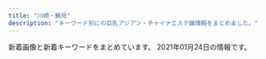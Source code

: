 ```yaml
---
title: "川崎・鶴見"
description: "キーワード別にの巨乳アジアン・チャイナエステ嬢情報をまとめました。"
---
```


新着画像と新着キーワードをまとめています。
2021年01月24日の情報です。

<DmmAffiliateIns />
<KeywordTable
  shops={
    [
    {
        "name": "\u4e00\u76ee\u60da\u308c",
        "station": "JR\u9db4\u898b\u99c5\u6771\u53e3",
        "keywords": {},
        "url": "https://hitomebore.tokyo/",
        "img_links": [
            "https://hitomebore.tokyo/img/r2.jpg",
            "https://hitomebore.tokyo/img/images/nav_03.png",
            "https://hitomebore.tokyo/img/images/nav_05.png",
            "https://hitomebore.tokyo/img/images/nav_04.png",
            "https://hitomebore.tokyo/img/images/nav_06.png",
            "https://hitomebore.tokyo/img/images/nav_01.png",
            "https://hitomebore.tokyo/img/r1.jpg",
            "https://hitomebore.tokyo/img/r3.jpg",
            "https://hitomebore.tokyo/img/images/nav_02.png",
            "https://hitomebore.tokyo/img/r4.jpg"
        ]
    },
    {
        "station": "JR\u77e2\u5411\u99c5",
        "keywords": {
            "D": 14,
            "E": 14
        },
        "img_links": [
            "http://nymphe-est.xyz/img/phone.png",
            "http://nymphe-est.xyz/img/cast2/img2-s.jpg",
            "http://nymphe-est.xyz/img/cg01.jpg",
            "http://nymphe-est.xyz/img/m2.png",
            "http://nymphe-est.xyz/img/m6.png",
            "http://nymphe-est.xyz/img/cast1/img2.jpg",
            "http://nymphe-est.xyz/img/cast1/img1.jpg",
            "http://nymphe-est.xyz/img/cast4/img1.jpg",
            "http://nymphe-est.xyz/img/m1.png",
            "http://nymphe-est.xyz/img/cast3/img2-s.jpg",
            "http://nymphe-est.xyz/img/cast4/img2-s.jpg",
            "http://nymphe-est.xyz/img/cast5/img3-s.jpg",
            "http://nymphe-est.xyz/img/cast2/img1-s.jpg",
            "http://nymphe-est.xyz/img/tel2.png",
            "http://nymphe-est.xyz/img/slide2-2.jpg",
            "http://nymphe-est.xyz/img/cast3/img1-s.jpg",
            "http://nymphe-est.xyz/img/cp-desc1sp.png",
            "http://nymphe-est.xyz/img/cast6/img3-s.jpg",
            "http://nymphe-est.xyz/img/cast4/img1-s.jpg",
            "http://nymphe-est.xyz/img/cast5/img1.jpg",
            "http://nymphe-est.xyz/img/cp-desc1.png",
            "http://nymphe-est.xyz/img/cast6/img3.jpg",
            "http://nymphe-est.xyz/img/cast6/img1.jpg",
            "http://nymphe-est.xyz/img/cast2/img3-s.jpg",
            "http://nymphe-est.xyz/img/tit1.png",
            "http://nymphe-est.xyz/img/cast5/img2.jpg",
            "http://nymphe-est.xyz/img/cast6/img2-s.jpg",
            "http://nymphe-est.xyz/img/cg03.jpg",
            "http://nymphe-est.xyz/img/slide2-3.jpg",
            "http://nymphe-est.xyz/img/cg04.jpg",
            "http://nymphe-est.xyz/img/slide2-1.jpg",
            "http://nymphe-est.xyz/img/cast1/img2-s.jpg",
            "http://nymphe-est.xyz/img/cast1/img1-s.jpg",
            "http://nymphe-est.xyz/img/slide2-4.jpg",
            "http://nymphe-est.xyz/img/cast3/img2.jpg",
            "http://nymphe-est.xyz/img/tit3.png",
            "http://nymphe-est.xyz/img/cast2/img3.jpg",
            "http://nymphe-est.xyz/img/cast5/img2-s.jpg",
            "http://nymphe-est.xyz/img/tit2.png",
            "http://nymphe-est.xyz/img/cast3/img3-s.jpg",
            "http://nymphe-est.xyz/img/tit4.png",
            "http://nymphe-est.xyz/img/cast5/img3.jpg",
            "http://nymphe-est.xyz/img/cast6/img2.jpg",
            "http://nymphe-est.xyz/img/cast2/img1.jpg",
            "http://nymphe-est.xyz/img/cast4/img2.jpg",
            "http://nymphe-est.xyz/img/tit5.png",
            "http://nymphe-est.xyz/img/cast2/img2.jpg",
            "http://nymphe-est.xyz/img/cast6/img1-s.jpg",
            "http://nymphe-est.xyz/img/cp-ttl.png",
            "http://nymphe-est.xyz/img/cg02.jpg",
            "http://nymphe-est.xyz/img/open.png",
            "http://nymphe-est.xyz/img/m5.png",
            "http://nymphe-est.xyz/img/tit6.png",
            "http://nymphe-est.xyz/img/cast5/img1-s.jpg",
            "http://nymphe-est.xyz/img/h1.png",
            "http://nymphe-est.xyz/img/cast3/img1.jpg",
            "http://nymphe-est.xyz/img/m4.png",
            "http://nymphe-est.xyz/img/cast3/img3.jpg",
            "http://nymphe-est.xyz/img/m3.png"
        ],
        "url": "http://nymphe-est.xyz/",
        "name": "For You"
    },
    {
        "keywords": {
            "85": 57,
            "88": 17,
            "C": 76,
            "E": 19,
            "87": 133,
            "86": 76,
            "83": 19,
            "D": 188,
            "82": 19
        },
        "img_links": [
            "http://baburin.iest.info/photos/sites/2/2020/10/2020100615314175.jpg",
            "http://baburin.iest.info/photos/sites/2/2018/10/2018103017042054.jpg",
            "http://baburin.iest.info/photos/sites/2/2018/12/2018120114132410.jpg",
            "http://baburin.iest.info/photos/sites/2/2018/09/2018091006542340.jpg",
            "http://baburin.iest.info/images/mibile.jpg",
            "http://baburin.iest.info/images/s_news.jpg",
            "http://baburin.iest.info/photos/sites/2/2018/06/2018062508384319.jpg",
            "http://baburin.iest.info/photos/sites/2/2018/03/1.jpg",
            "http://baburin.iest.info/photos/sites/2/2019/12/2019121012290043.jpg",
            "http://baburin.iest.info/photos/sites/2/2019/12/2019121112381870.jpg",
            "http://baburin.iest.info/photos/sites/2/2020/02/2020021216314936.jpg",
            "http://baburin.iest.info/images/s_staff.jpg",
            "http://baburin.iest.info/images/staff0.jpg",
            "http://baburin.iest.info/images/acc1.jpg",
            "http://baburin.iest.info/images/s_pick.jpg",
            "http://baburin.iest.info/images/acc.jpg",
            "http://baburin.iest.info/photos/sites/2/2018/06/2018063004421199.jpg",
            "http://baburin.iest.info/photos/sites/2/2018/07/2018072409124390.jpg",
            "http://baburin.iest.info/photos/sites/2/2019/12/2019121012271150.jpg",
            "http://baburin.iest.info/photos/sites/2/2019/12/2019121012234134.jpg",
            "http://baburin.iest.info/photos/sites/2/2020/02/2020020617495273.jpg",
            "http://baburin.iest.info/photos/sites/2/2018/11/2018112214225177.jpg",
            "http://baburin.iest.info/images/top.png",
            "http://baburin.iest.info/images/s_face.jpg",
            "http://baburin.iest.info/photos/sites/2/2019/06/2019062312555740.jpg",
            "http://baburin.iest.info/images/s_info.jpg"
        ],
        "name": "\u30d0\u30d6\u308a\u3093\u5a18",
        "url": "http://baburin.iest.info/",
        "station": "\u4eac\u6025\u9db4\u898b\u99c5\u6771\u53e3"
    },
    {
        "img_links": [
            "https://www.pal-spa.com/img/girl/main/smain341fb1e5b054a6796aafb6d24f36ac90950.jpg",
            "https://www.pal-spa.com/img/blog/palspa_blog_20191201_kiki2.jpg",
            "https://www.pal-spa.com/img/material/image_auth.png",
            "https://www.pal-spa.com/img/girl/list/sface41179e3d7fbd9c1dd52f6aa2a671ce0bd.jpg",
            "https://www.pal-spa.com/img/blog/palspa_blog_20191201_yui3.jpg",
            "https://www.pal-spa.com/img/girl/list/swest95fea8ce189d2417d922eb9079627b3ac.jpg",
            "https://www.pal-spa.com/img/blog/palspa_blog_20191204_erica2.jpg",
            "https://www.pal-spa.com/img/girl/main/smain215a4782a043e7ca29f58aba8d6552a2d6e.jpg",
            "https://www.pal-spa.com/img/girl/main/smain2332be10adc295a0fc3adfdb5b77838c4a7.jpg",
            "https://www.pal-spa.com/img/girl/main/smain2934975d1e88a92635112090a18fddfe496.jpg",
            "https://www.pal-spa.com/img/girl/main/smain28209dcea86d45d39c34084233d3f05abd3.jpg",
            "https://www.pal-spa.com/img/girl/main/smain3438922ce8484534d2b75a91ab7a300e6de.jpg",
            "https://www.pal-spa.com/img/blog/palspa_blog_20200803_ai7.jpg",
            "https://www.pal-spa.com/img/girl/list/swest259a92ee295305fdbc6e4cd5a68dad5216.jpg",
            "https://www.pal-spa.com/img/girl/main/smain32544cc176e6519c5cfcaa30cdb6b3d4ae6.jpg",
            "https://www.pal-spa.com/img/girl/list/swest81caefc8aa890323cc659f5abf9da1937.jpg",
            "https://www.pal-spa.com/img/blog/palspa_blog_20191204_izumi7.jpg",
            "https://www.pal-spa.com/img/girl/main/smain314f04254ecea9c57f49748c46b01a7664c.jpg",
            "https://www.pal-spa.com/img/blog/palspa_blog_20200316_aya8.jpg",
            "https://www.pal-spa.com/img/girl/main/smain32444cc176e6519c5cfcaa30cdb6b3d4ae6.jpg",
            "https://www.pal-spa.com/img/girl/main/smain212a4782a043e7ca29f58aba8d6552a2d6e.jpg",
            "https://www.pal-spa.com/img/girl/list/sface2934a16061b4519bc353f475021810bbc2.jpg",
            "https://www.pal-spa.com/img/girl/main/smain242efb09e433a238cc9c94272805945bf96.jpg",
            "https://www.pal-spa.com/img/blog/palspa_blog_20200803_ai3.jpg",
            "https://www.pal-spa.com/img/girl/list/swest232be10adc295a0fc3adfdb5b77838c4a7.jpg",
            "https://www.pal-spa.com/img/blog/palspa_blog_20191204_erica7.jpg",
            "https://www.pal-spa.com/img/blog/palspa_blog_20200316_aya5.jpg",
            "https://www.pal-spa.com/img/girl/list/slist29b91c9bcc8e157811f43836e0e81c7a7e.jpg",
            "https://www.pal-spa.com/img/blog/palspa_blog_20191201_mina2.jpg",
            "https://www.pal-spa.com/img/blog/palspa_blog_20191204_erica5.jpg",
            "https://www.pal-spa.com/img/girl/main/smain94ef1bf25458f90407a4281129029fee02.jpg",
            "https://www.pal-spa.com/img/girl/main/smain253b45d339d6509c6b7779e499e2a9b6ba6.jpg",
            "https://www.pal-spa.com/img/blog/palspa_blog_20191204_izumi3.jpg",
            "https://www.pal-spa.com/img/girl/main/smain32244cc176e6519c5cfcaa30cdb6b3d4ae6.jpg",
            "https://www.pal-spa.com/img/girl/list/sface21a4782a043e7ca29f58aba8d6552a2d6e.jpg",
            "https://www.pal-spa.com/img/blog/postimage20200805131611.jpg",
            "https://www.pal-spa.com/img/girl/list/swest32552450a07c5e6fcf616569ce56276f28.jpg",
            "https://www.pal-spa.com/img/girl/main/smain285aa054b0383cc218664f07c55c4e1d3f0.jpg",
            "https://www.pal-spa.com/img/blog/palspa_blog_20200113_miyuki2.jpg",
            "https://www.pal-spa.com/img/girl/list/sface34fb1e5b054a6796aafb6d24f36ac90950.jpg",
            "https://www.pal-spa.com/img/camp/camp_20210101min75.jpg",
            "https://www.pal-spa.com/img/blog/palspa_blog_20191201_aica7.jpg",
            "https://www.pal-spa.com/img/girl/main/smain95ef1bf25458f90407a4281129029fee02.jpg",
            "https://www.pal-spa.com/img/blog/postimage20191205024146.jpg",
            "https://www.pal-spa.com/img/blog/postimage20191201161433.jpg",
            "https://www.pal-spa.com/img/girl/main/smain284aa054b0383cc218664f07c55c4e1d3f0.jpg",
            "https://www.pal-spa.com/img/girl/pickup/pickup20200104064211.jpg",
            "https://www.pal-spa.com/img/girl/list/swest2815022380c60cdc7043c4ec074cee02f5.jpg",
            "https://www.pal-spa.com/img/girl/main/smain252b45d339d6509c6b7779e499e2a9b6ba6.jpg",
            "https://www.pal-spa.com/img/blog/eyecatch_20200803.jpg",
            "https://www.pal-spa.com/img/blog/palspa_blog_20191201_aica6.jpg",
            "https://www.pal-spa.com/img/blog/postimage20191201160850.jpg",
            "https://www.pal-spa.com/img/blog/postimage20200316071533.jpg",
            "https://www.pal-spa.com/img/girl/list/slist3aa1148d56856a2cfde4a3dfdd8d1c5ed.jpg",
            "https://www.pal-spa.com/img/blog/palspa_blog_20200113_miyuki3.jpg",
            "https://www.pal-spa.com/img/material/massage_siatu3.jpg",
            "https://www.pal-spa.com/img/girl/main/smain31aa1148d56856a2cfde4a3dfdd8d1c5ed.jpg",
            "https://www.pal-spa.com/img/girl/list/sface3c2ba25b14b61f54befa1ec672e487350.jpg",
            "https://www.pal-spa.com/img/blog/palspa_blog_20191201_mina7.jpg",
            "https://www.pal-spa.com/img/girl/main/smain841caefc8aa890323cc659f5abf9da1937.jpg",
            "https://www.pal-spa.com/img/girl/main/smain313cf1a94bbeb47fd61d9c8a0ac5715f220.jpg",
            "https://www.pal-spa.com/img/blog/palspa_blog_20191204_izumi1.jpg",
            "https://www.pal-spa.com/img/blog/palspa_blog_20191201_yui7.jpg",
            "https://www.pal-spa.com/img/blog/palspa_blog_20191201_aica5.jpg",
            "https://www.pal-spa.com/img/blog/palspa_blog_20191201_mina5.jpg",
            "https://www.pal-spa.com/img/girl/main/smain3458922ce8484534d2b75a91ab7a300e6de.jpg",
            "https://www.pal-spa.com/img/blog/palspa_blog_20191204_izumi4.jpg",
            "https://www.pal-spa.com/img/girl/list/swest21a4782a043e7ca29f58aba8d6552a2d6e.jpg",
            "https://www.pal-spa.com/img/girl/list/sface8aaf0584954cf78c6fa0e4d5235d359c9.jpg",
            "https://www.pal-spa.com/img/girl/main/smain321552450a07c5e6fcf616569ce56276f28.jpg",
            "https://www.pal-spa.com/img/blog/palspa_blog_20191201_aica2.jpg",
            "https://www.pal-spa.com/img/blog/palspa_blog_20191201_yui5.jpg",
            "https://www.pal-spa.com/img/girl/list/slist82771fec40d02127b42e7e4941a97d5e8.jpg",
            "https://www.pal-spa.com/img/girl/main/smain29126f46703ae5614cc6531d2d744ef64cb.jpg",
            "https://www.pal-spa.com/img/blog/palspa_blog_20191201_kiki7.jpg",
            "https://www.pal-spa.com/img/girl/main/smain241254584407bed049e349a41c5443a4345.jpg",
            "https://www.pal-spa.com/img/blog/palspa_blog_20200803_ai2.jpg",
            "https://www.pal-spa.com/img/blog/palspa_blog_20191201_kiki1.jpg",
            "https://www.pal-spa.com/img/girl/main/smain2944975d1e88a92635112090a18fddfe496.jpg",
            "https://www.pal-spa.com/img/blog/palspa_blog_20191201_yui1.jpg",
            "https://www.pal-spa.com/img/girl/list/swest2934a16061b4519bc353f475021810bbc2.jpg",
            "https://www.pal-spa.com/img/girl/list/slist341bac97b65d4f7b4ec774734a6553b2a8.jpg",
            "https://www.pal-spa.com/img/girl/list/slist2803b6e28547718e5f6d36e0d1c631fbcd.jpg",
            "https://www.pal-spa.com/img/blog/palspa_blog_20200803_ai8.jpg",
            "https://www.pal-spa.com/img/blog/palspa_blog_20191201_aica3.jpg",
            "https://www.pal-spa.com/img/girl/list/slist41179e3d7fbd9c1dd52f6aa2a671ce0bd.jpg",
            "https://www.pal-spa.com/img/girl/main/smain295c66d8a8ea77ad563b7a5d4d245be38c5.jpg",
            "https://www.pal-spa.com/img/girl/list/slist31991bce11ee745ecab812af3ff1cb34c6.jpg",
            "https://www.pal-spa.com/img/material/massage_sentai3.jpg",
            "https://www.pal-spa.com/img/girl/main/smain251b45d339d6509c6b7779e499e2a9b6ba6.jpg",
            "https://www.pal-spa.com/img/blog/postimage20191201160113.jpg",
            "https://www.pal-spa.com/img/girl/main/smain93489e4bc2f68cb6c1df5f2c0780e53ef2.jpg",
            "https://www.pal-spa.com/img/material/massage_siatu2.jpg",
            "https://www.pal-spa.com/img/girl/list/sface31f19f00dae05be97f6dce6cb5dbe8eec8.jpg",
            "https://www.pal-spa.com/img/girl/list/sface24254584407bed049e349a41c5443a4345.jpg",
            "https://www.pal-spa.com/img/girl/list/sface2815022380c60cdc7043c4ec074cee02f5.jpg",
            "https://www.pal-spa.com/img/blog/palspa_blog_20191204_erica3.jpg",
            "https://www.pal-spa.com/img/girl/pickup/pickup20200822150116.jpg",
            "https://www.pal-spa.com/img/blog/palspa_blog_20191204_erica1.jpg",
            "https://www.pal-spa.com/img/blog/palspa_blog_20191201_kiki5.jpg",
            "https://www.pal-spa.com/img/girl/main/smain34264ec295988800531cb0f78cdcfbcb9cf.jpg",
            "https://www.pal-spa.com/img/blog/palspa_blog_20191201_mina4.jpg",
            "https://www.pal-spa.com/img/girl/main/smain255b45d339d6509c6b7779e499e2a9b6ba6.jpg",
            "https://www.pal-spa.com/img/blog/palspa_blog_20191204_izumi5.jpg",
            "https://www.pal-spa.com/img/blog/palspa_blog_20191204_erica6.jpg",
            "https://www.pal-spa.com/img/girl/list/swest41179e3d7fbd9c1dd52f6aa2a671ce0bd.jpg",
            "https://www.pal-spa.com/img/girl/main/smain213a4782a043e7ca29f58aba8d6552a2d6e.jpg",
            "https://www.pal-spa.com/img/blog/palspa_blog_20191201_yui6.jpg",
            "https://www.pal-spa.com/img/blog/palspa_blog_20191201_mina6.jpg",
            "https://www.pal-spa.com/img/blog/palspa_blog_20191201_yui2.jpg",
            "https://www.pal-spa.com/img/girl/main/smain339afba4e500f33ea543f800c8238c1f49.jpg",
            "https://www.pal-spa.com/img/girl/list/swest34fb1e5b054a6796aafb6d24f36ac90950.jpg",
            "https://www.pal-spa.com/img/girl/main/smain831caefc8aa890323cc659f5abf9da1937.jpg",
            "https://www.pal-spa.com/img/blog/palspa_blog_20191201_yui4.jpg",
            "https://www.pal-spa.com/img/girl/main/smain424a6d03832c91a865b6562a3dc842e51a.jpg",
            "https://www.pal-spa.com/img/girl/pickup/pickup20210120104719.jpg",
            "https://www.pal-spa.com/img/girl/list/swest24254584407bed049e349a41c5443a4345.jpg",
            "https://www.pal-spa.com/img/blog/palspa_blog_20200316_aya9.jpg",
            "https://www.pal-spa.com/img/blog/palspa_blog_20191201_aica1.jpg",
            "https://www.pal-spa.com/img/girl/main/smain44b39a706bac6618b1571f7fdf4631427d.jpg",
            "https://www.pal-spa.com/img/girl/main/smain2342be10adc295a0fc3adfdb5b77838c4a7.jpg",
            "https://www.pal-spa.com/img/girl/pickup/pickup20191226065321.jpg",
            "https://www.pal-spa.com/img/blog/palspa_blog_20191201_mina1.jpg",
            "https://www.pal-spa.com/img/girl/pickup/pickup20200923134207.jpg",
            "https://www.pal-spa.com/img/girl/list/sface259a92ee295305fdbc6e4cd5a68dad5216.jpg",
            "https://www.pal-spa.com/img/blog/palspa_blog_20200113_miyuki5.jpg",
            "https://www.pal-spa.com/img/blog/palspa_blog_20200803_ai9.jpg",
            "https://www.pal-spa.com/img/material/massage_sentai1.jpg",
            "https://www.pal-spa.com/img/blog/palspa_blog_20200316_aya10.jpg",
            "https://www.pal-spa.com/img/blog/palspa_blog_20191204_erica4.jpg",
            "https://www.pal-spa.com/img/material/massage_sentai2.jpg",
            "https://www.pal-spa.com/img/girl/main/smain411179e3d7fbd9c1dd52f6aa2a671ce0bd.jpg",
            "https://www.pal-spa.com/img/blog/palspa_blog_20191204_izumi6.jpg",
            "https://www.pal-spa.com/img/blog/palspa_blog_20191201_mina3.jpg",
            "https://www.pal-spa.com/img/girl/list/slist24940766e3a46af57756429b6407dea11e.jpg",
            "https://www.pal-spa.com/img/blog/palspa_blog_20200113_miyuki7.jpg",
            "https://www.pal-spa.com/img/blog/postimage20190823184018.jpg",
            "https://www.pal-spa.com/img/blog/palspa_blog_20191204_izumi2.jpg",
            "https://www.pal-spa.com/img/girl/main/smain32344cc176e6519c5cfcaa30cdb6b3d4ae6.jpg",
            "https://www.pal-spa.com/img/blog/palspa_blog_20200803_ai1.jpg",
            "https://www.pal-spa.com/img/blog/palspa_blog_20200316_aya3.jpg",
            "https://www.pal-spa.com/img/blog/palspa_blog_20200316_aya7.jpg",
            "https://www.pal-spa.com/img/girl/main/smain349afba4e500f33ea543f800c8238c1f49.jpg",
            "https://www.pal-spa.com/img/blog/palspa_blog_20200113_miyuki1.jpg",
            "https://www.pal-spa.com/img/girl/main/smain43f417400ac5884575399559541bcf4c17.jpg",
            "https://www.pal-spa.com/img/blog/palspa_blog_20200316_aya6.jpg",
            "https://www.pal-spa.com/img/blog/palspa_blog_20200316_aya11.jpg",
            "https://www.pal-spa.com/img/girl/main/smain32aa1148d56856a2cfde4a3dfdd8d1c5ed.jpg",
            "https://www.pal-spa.com/img/blog/palspa_blog_20191201_kiki4.jpg",
            "https://www.pal-spa.com/img/blog/postimage20191205024522.jpg",
            "https://www.pal-spa.com/img/girl/main/smain3448922ce8484534d2b75a91ab7a300e6de.jpg",
            "https://www.pal-spa.com/img/girl/main/smain2322be10adc295a0fc3adfdb5b77838c4a7.jpg",
            "https://www.pal-spa.com/img/blog/palspa_blog_20200803_ai6.jpg",
            "https://www.pal-spa.com/img/blog/palspa_blog_20200316_aya4.jpg",
            "https://www.pal-spa.com/img/blog/palspa_blog_20191201_kiki6.jpg",
            "https://www.pal-spa.com/img/girl/main/smain2312be10adc295a0fc3adfdb5b77838c4a7.jpg",
            "https://www.pal-spa.com/img/blog/palspa_blog_20200113_miyuki4.jpg",
            "https://www.pal-spa.com/img/girl/main/smain281fd9bc58195da2c4f8c318534044e362e.jpg",
            "https://www.pal-spa.com/img/girl/pickup/pickup20200822001327.jpg",
            "https://www.pal-spa.com/img/girl/main/smain2924975d1e88a92635112090a18fddfe496.jpg",
            "https://www.pal-spa.com/img/blog/postimage20200112225143.jpg",
            "https://www.pal-spa.com/img/girl/list/sface32552450a07c5e6fcf616569ce56276f28.jpg",
            "https://www.pal-spa.com/img/girl/list/slist21c8c7f499c3f4da854e401c53978a3677.jpg",
            "https://www.pal-spa.com/img/blog/palspa_blog_20200316_aya1.jpg",
            "https://www.pal-spa.com/img/blog/palspa_blog_20191201_mina8.jpg",
            "https://www.pal-spa.com/img/girl/list/slist32552450a07c5e6fcf616569ce56276f28.jpg",
            "https://www.pal-spa.com/img/girl/list/slist256b08026e0fe59c124751f4ba2dce9484.jpg",
            "https://www.pal-spa.com/img/blog/palspa_blog_20200803_ai5.jpg",
            "https://www.pal-spa.com/img/material/massage_siatu1.jpg",
            "https://www.pal-spa.com/img/blog/postimage20190909035711.jpg",
            "https://www.pal-spa.com/img/girl/pickup/pickup20200730025343.jpg",
            "https://www.pal-spa.com/img/girl/main/smain91489e4bc2f68cb6c1df5f2c0780e53ef2.jpg",
            "https://www.pal-spa.com/img/girl/list/slist2384c844601b0fd2f7aabfe4a5a12163b7.jpg",
            "https://www.pal-spa.com/img/girl/main/smain81aaf0584954cf78c6fa0e4d5235d359c9.jpg",
            "https://www.pal-spa.com/img/blog/palspa_blog_20200803_ai4.jpg",
            "https://www.pal-spa.com/img/girl/main/smain214a4782a043e7ca29f58aba8d6552a2d6e.jpg",
            "https://www.pal-spa.com/img/girl/main/smain92489e4bc2f68cb6c1df5f2c0780e53ef2.jpg",
            "https://www.pal-spa.com/img/girl/list/sface9b20525be57ec14c2cab254b7f38bd4df.jpg",
            "https://www.pal-spa.com/img/girl/list/sface232be10adc295a0fc3adfdb5b77838c4a7.jpg",
            "https://www.pal-spa.com/img/blog/palspa_blog_20191201_kiki3.jpg",
            "https://www.pal-spa.com/img/girl/main/smain821caefc8aa890323cc659f5abf9da1937.jpg",
            "https://www.pal-spa.com/img/girl/main/smain311813891f0a4f13a5dcec2552f803dff41.jpg",
            "https://www.pal-spa.com/img/girl/main/smain211a4782a043e7ca29f58aba8d6552a2d6e.jpg",
            "https://www.pal-spa.com/img/girl/list/slist9224bead323710d8ed7f0640125518c54.jpg",
            "https://www.pal-spa.com/img/blog/palspa_blog_20200113_miyuki6.jpg",
            "https://www.pal-spa.com/img/girl/main/smain851caefc8aa890323cc659f5abf9da1937.jpg",
            "https://www.pal-spa.com/img/blog/palspa_blog_20200316_aya2.jpg",
            "https://www.pal-spa.com/img/girl/main/smain315f04254ecea9c57f49748c46b01a7664c.jpg",
            "https://www.pal-spa.com/img/girl/main/smain2352be10adc295a0fc3adfdb5b77838c4a7.jpg",
            "https://www.pal-spa.com/img/girl/main/smain254b45d339d6509c6b7779e499e2a9b6ba6.jpg",
            "https://www.pal-spa.com/img/girl/list/swest3c2ba25b14b61f54befa1ec672e487350.jpg",
            "https://www.pal-spa.com/img/blog/palspa_blog_20191201_aica4.jpg",
            "https://www.pal-spa.com/img/blog/postimage20191201162035.jpg",
            "https://www.pal-spa.com/img/girl/list/swest31f19f00dae05be97f6dce6cb5dbe8eec8.jpg",
            "https://www.pal-spa.com/img/blog/postimage20190615060904.jpg",
            "https://www.pal-spa.com/img/girl/list/slist34fb1e5b054a6796aafb6d24f36ac90950.jpg",
            "https://www.pal-spa.com/img/girl/main/smain312cf1a94bbeb47fd61d9c8a0ac5715f220.jpg",
            "https://www.pal-spa.com/img/blog/palspa_blog_20200113_miyuki8.jpg",
            "https://www.pal-spa.com/img/girl/main/smain283aa054b0383cc218664f07c55c4e1d3f0.jpg"
        ],
        "keywords": {
            "100": 1,
            "\u30bb\u30af\u30b7\u30fc": 8,
            "\u30c0\u30a4\u30ca\u30de\u30a4\u30c8": 1,
            "G": 2
        },
        "name": "Men\u2019s Pal Spa\u30fb\u30e1\u30f3\u30ba\u30d1\u30eb\u30b9\u30d1",
        "url": "https://www.pal-spa.com/",
        "station": "JR\u9db4\u898b\u99c5\u6771\u53e3"
    },
    {
        "station": "JR\u9db4\u898b\u99c5\u6771\u53e3",
        "img_links": [
            "https://hatsukoi.est.cm/images/top.png",
            "https://hatsukoi.est.cm/photos/sites/7/2020/12/2020121803030240.jpg",
            "https://hatsukoi.est.cm/images/room3.jpg",
            "https://hatsukoi.est.cm/images/s_staff.jpg",
            "https://hatsukoi.est.cm/images/news_bj3.jpg",
            "https://hatsukoi.est.cm/images/s_topics.jpg",
            "https://hatsukoi.est.cm/images/face_bj2.jpg",
            "https://hatsukoi.est.cm/images/room1.jpg",
            "https://hatsukoi.est.cm/images/end.png",
            "https://hatsukoi.est.cm/images/1.png",
            "https://hatsukoi.est.cm/photos/sites/7/2020/12/2020122801371330.jpg",
            "https://hatsukoi.est.cm/images/news_bj1.jpg",
            "https://hatsukoi.est.cm/photos/sites/7/2020/12/2020121803025945.jpg",
            "https://hatsukoi.est.cm/images/room2.jpg",
            "https://hatsukoi.est.cm/photos/sites/7/2020/12/2020121807122812.jpg",
            "https://hatsukoi.est.cm/images/s_face.jpg",
            "https://hatsukoi.est.cm/photos/sites/7/2020/12/2020121803030096.jpg",
            "https://hatsukoi.est.cm/images/s_link.jpg",
            "https://hatsukoi.est.cm/photos/sites/7/2020/12/2020121803025851.jpg",
            "https://hatsukoi.est.cm/images/room4.jpg"
        ],
        "url": "https://hatsukoi.est.cm/",
        "keywords": {
            "C": 23,
            "85": 30,
            "83": 15,
            "87": 15,
            "86": 30,
            "D": 90
        },
        "name": "\u521d\u604b"
    },
    {
        "keywords": {
            "E": 8,
            "84": 8,
            "D": 40,
            "88": 8,
            "C": 16,
            "86": 16,
            "85": 32
        },
        "station": "JR\u9db4\u898b\u99c5\u6771\u53e3",
        "img_links": [
            "http://good.abnavi.info/images/top2.jpg",
            "http://good.abnavi.info/images/top-sp1.jpg",
            "http://good.abnavi.info/images/top-sp2.jpg",
            "http://good.abnavi.info/photos/sites/25/2020/03/2020031701491235.jpg",
            "http://good.abnavi.info/photos/sites/25/2020/03/2020031006353919.jpg",
            "http://good.abnavi.info/images/top1.jpg",
            "http://good.abnavi.info/photos/sites/25/2020/10/2020100606155663.jpg",
            "http://good.abnavi.info/images/staff0.jpg",
            "http://good.abnavi.info/images/acc.jpg",
            "http://good.abnavi.info/photos/sites/25/2020/08/2020081403120864.jpg",
            "http://good.abnavi.info/photos/sites/25/2020/06/2020062506163384.jpg",
            "http://good.abnavi.info/photos/sites/25/2020/05/2020052804013963.jpg",
            "http://good.abnavi.info/photos/sites/25/2020/12/202012120133023.jpg",
            "http://good.abnavi.info/images/pagetop.jpg"
        ],
        "url": "http://good.abnavi.info/",
        "name": "GooD"
    },
    {
        "keywords": {
            "\u30bb\u30af\u30b7\u30fc": 2,
            "G": 2,
            "\u80f8": 1
        },
        "img_links": [
            "http://www.fukuen.in/img/girl/main/smain951ecbbcf1db74ffedbe8ce80b5bdc33f8.jpg",
            "http://www.fukuen.in/img/girl/main/smain22a5f5188f9c41ddb221fc0bead2a8556b.jpg",
            "http://www.fukuen.in/img/girl/extra/risa_20200923_2.jpg",
            "http://www.fukuen.in/img/material/oil3.jpg",
            "http://www.fukuen.in/img/girl/extra/yuki_20200912_2.jpg",
            "http://www.fukuen.in/img/material/oil6.jpg",
            "http://www.fukuen.in/img/girl/list/swest11a00cec64c1902f8f81d6458bd81ecc3.jpg",
            "http://www.fukuen.in/img/girl/list/slist8fbaefba79306aed7d52f3369481c4f79.jpg",
            "http://www.fukuen.in/img/girl/pickup/pickup20200705191524.jpg",
            "http://www.fukuen.in/img/material/oil1.jpg",
            "http://www.fukuen.in/img/material/akasuri3.jpg",
            "http://www.fukuen.in/img/girl/main/smain746910286ab0a44682bfc6f093f287b998.jpg",
            "http://www.fukuen.in/img/girl/main/smain938323e29e851f98b7ae489f32a7802aad.jpg",
            "http://www.fukuen.in/img/girl/extra/hotaru200809_4min75.jpg",
            "http://www.fukuen.in/img/material/shiatsu2.jpg",
            "http://www.fukuen.in/img/material/bath.jpg",
            "http://www.fukuen.in/img/material/shiatsu4rev1.jpg",
            "http://www.fukuen.in/img/material/sentai4.jpg",
            "http://www.fukuen.in/img/girl/extra/ai_20200914_1.jpg",
            "http://www.fukuen.in/img/material/oil5.jpg",
            "http://www.fukuen.in/img/girl/main/smain13372fb92a183b52eed6697b1dc18d650f.jpg",
            "http://www.fukuen.in/img/material/akasuri2rev1.jpg",
            "http://www.fukuen.in/img/girl/list/swest8fbaefba79306aed7d52f3369481c4f79.jpg",
            "http://www.fukuen.in/img/material/front.jpg",
            "http://www.fukuen.in/img/girl/main/smain53fb1c032274e28d599eed619e1bedc3e4.jpg",
            "http://www.fukuen.in/img/girl/extra/hotaru200809_3min75.jpg",
            "http://www.fukuen.in/img/girl/main/smain41f486b583999cfcec7913d7843c608159.jpg",
            "http://www.fukuen.in/img/girl/main/smain11372fb92a183b52eed6697b1dc18d650f.jpg",
            "http://www.fukuen.in/img/girl/main/smain23a5f5188f9c41ddb221fc0bead2a8556b.jpg",
            "http://www.fukuen.in/img/girl/main/smain928323e29e851f98b7ae489f32a7802aad.jpg",
            "http://www.fukuen.in/img/material/sentai2.jpg",
            "http://www.fukuen.in/img/girl/list/slist21d95f10417cbe687c362ac86a6caaf51.jpg",
            "http://www.fukuen.in/img/girl/list/swest25902fb05705d4f4dcd3bb55fc78d46ee.jpg",
            "http://www.fukuen.in/img/girl/list/slist7a7cd4a2a61a08aea05c874262bd2983c.jpg",
            "http://www.fukuen.in/img/girl/extra/risa_20200923_4.jpg",
            "http://www.fukuen.in/img/girl/list/slist96d9c126d47d500beae8ef28f29eb366a.jpg",
            "http://www.fukuen.in/img/girl/main/smain12276c3f8b7d0a2900b5557ad186572c1c5.jpg",
            "http://www.fukuen.in/img/material/shiatsu3.jpg",
            "http://www.fukuen.in/img/material/oil4.jpg",
            "http://www.fukuen.in/img/material/sentai3.jpg",
            "http://www.fukuen.in/img/girl/pickup/pickup20200705191159.jpg",
            "http://www.fukuen.in/img/material/shiatsu1.jpg",
            "http://www.fukuen.in/img/girl/list/swest1154c6465b3e80f1950af663ae9de86840.jpg",
            "http://www.fukuen.in/img/girl/extra/ai_20200914_4.jpg",
            "http://www.fukuen.in/img/camp/20200610_shinki.jpg",
            "http://www.fukuen.in/img/material/sentai6rev1.jpg",
            "http://www.fukuen.in/img/girl/main/smain721ab20435a050b6117e25de016c851a5e.jpg",
            "http://www.fukuen.in/img/material/arrow_prev.png",
            "http://www.fukuen.in/img/camp/20201101_hotoil.png",
            "http://www.fukuen.in/img/girl/list/slist5751a73c1d67d106b755f2a10f214b1fb.jpg",
            "http://www.fukuen.in/img/girl/list/swest96d9c126d47d500beae8ef28f29eb366a.jpg",
            "http://www.fukuen.in/img/girl/list/slist48970948df1b5f673ddccf8bdc1c27ca3.jpg",
            "http://www.fukuen.in/img/material/akasuri4.jpg",
            "http://www.fukuen.in/img/material/image_auth.png",
            "http://www.fukuen.in/img/girl/main/smain435ef08e32ca6d2936eee599647ef1be42.jpg",
            "http://www.fukuen.in/img/girl/main/smain11154c6465b3e80f1950af663ae9de86840.jpg",
            "http://www.fukuen.in/img/girl/extra/yuki_20200912_3.jpg",
            "http://www.fukuen.in/img/girl/main/smain12176c3f8b7d0a2900b5557ad186572c1c5.jpg",
            "http://www.fukuen.in/img/girl/main/smain736910286ab0a44682bfc6f093f287b998.jpg",
            "http://www.fukuen.in/img/girl/main/smain114a604c7246ee7ef21ea1371bf0f8ae541.jpg",
            "http://www.fukuen.in/img/material/sentai5rev1.jpg",
            "http://www.fukuen.in/img/girl/extra/risa_20200923_5.jpg",
            "http://www.fukuen.in/img/girl/main/smain52fb1c032274e28d599eed619e1bedc3e4.jpg",
            "http://www.fukuen.in/img/girl/list/slist11a00cec64c1902f8f81d6458bd81ecc3.jpg",
            "http://www.fukuen.in/img/girl/list/swest72b8648aae56da25b7c7573dc007cc2de.jpg",
            "http://www.fukuen.in/img/girl/main/smain21a5f5188f9c41ddb221fc0bead2a8556b.jpg",
            "http://www.fukuen.in/img/girl/main/smain83429f69a5e0facf26b5c596ab5374c79a.jpg",
            "http://www.fukuen.in/img/girl/main/smain123f3ae0063654627ed21fdac7f7f732cb0.jpg",
            "http://www.fukuen.in/img/girl/list/swest4f486b583999cfcec7913d7843c608159.jpg",
            "http://www.fukuen.in/img/material/shiatsu6.jpg",
            "http://www.fukuen.in/img/material/akasuri1.jpg",
            "http://www.fukuen.in/img/girl/main/smain941ecbbcf1db74ffedbe8ce80b5bdc33f8.jpg",
            "http://www.fukuen.in/img/girl/main/smain918323e29e851f98b7ae489f32a7802aad.jpg",
            "http://www.fukuen.in/img/material/akasuri5rev1.jpg",
            "http://www.fukuen.in/img/girl/main/smain81429f69a5e0facf26b5c596ab5374c79a.jpg",
            "http://www.fukuen.in/img/girl/extra/ai_20200914_3.jpg",
            "http://www.fukuen.in/img/material/shiatsu5rev1.jpg",
            "http://www.fukuen.in/img/girl/main/smain82429f69a5e0facf26b5c596ab5374c79a.jpg",
            "http://www.fukuen.in/img/material/arrow_next.png",
            "http://www.fukuen.in/img/girl/extra/yuki_20200912_5.jpg",
            "http://www.fukuen.in/img/girl/extra/hotaru200809_1min75.jpg",
            "http://www.fukuen.in/img/girl/pickup/pickup20200705191440.jpg",
            "http://www.fukuen.in/img/girl/pickup/pickup20200705191051.jpg",
            "http://www.fukuen.in/img/girl/extra/yuki_20200912_1.jpg",
            "http://www.fukuen.in/img/girl/extra/yuki_20200912_4.jpg",
            "http://www.fukuen.in/img/girl/list/slist1154c6465b3e80f1950af663ae9de86840.jpg",
            "http://www.fukuen.in/img/girl/list/swest5751a73c1d67d106b755f2a10f214b1fb.jpg",
            "http://www.fukuen.in/img/girl/main/smain113a604c7246ee7ef21ea1371bf0f8ae541.jpg",
            "http://www.fukuen.in/img/girl/list/slist126deb548c2a3ab378099293db5afcc041.jpg",
            "http://www.fukuen.in/img/girl/extra/hotaru200809_2min75.jpg",
            "http://www.fukuen.in/img/girl/main/smain112a604c7246ee7ef21ea1371bf0f8ae541.jpg",
            "http://www.fukuen.in/img/girl/list/swest1276c3f8b7d0a2900b5557ad186572c1c5.jpg",
            "http://www.fukuen.in/img/material/akasuri6rev1.jpg",
            "http://www.fukuen.in/img/girl/extra/ai_20200914_2.jpg",
            "http://www.fukuen.in/img/girl/extra/risa_20200923_3.jpg",
            "http://www.fukuen.in/img/girl/extra/risa_20200923_1.jpg",
            "http://www.fukuen.in/img/girl/main/smain513f8bf8e4517330b71f7b182328a05400.jpg",
            "http://www.fukuen.in/img/camp/20201101_deluxe.png",
            "http://www.fukuen.in/img/girl/main/smain8415e8cbb1c49eb7c8caa026cbfa4e5e53.jpg",
            "http://www.fukuen.in/img/material/sentai1.jpg",
            "http://www.fukuen.in/img/girl/main/smain425ef08e32ca6d2936eee599647ef1be42.jpg",
            "http://www.fukuen.in/img/material/oil2.jpg",
            "http://www.fukuen.in/img/girl/main/smain711ab20435a050b6117e25de016c851a5e.jpg",
            "http://www.fukuen.in/img/girl/main/smain12372fb92a183b52eed6697b1dc18d650f.jpg",
            "http://www.fukuen.in/img/girl/main/smain115a604c7246ee7ef21ea1371bf0f8ae541.jpg"
        ],
        "station": "JR\u9db4\u898b\u99c5\u6771\u53e3",
        "url": "http://www.fukuen.in/",
        "name": "\u798f\u7e01\u30fbFUKUEN"
    },
    {
        "img_links": [
            "http://aroma-zero.com/images/icon_new.png",
            "http://aroma-zero.com/images/04.jpg",
            "http://aroma-zero.com/images/02.jpg",
            "http://aroma-zero.com/images/01.jpg",
            "http://aroma-zero.com/images/03.jpg"
        ],
        "name": "Zero Aroma",
        "keywords": {},
        "url": "http://aroma-zero.com/",
        "station": "JR\u9db4\u898b\u99c5\u6771\u53e3"
    },
    {
        "img_links": [
            "http://deli-esthe.jpn.mn/photos/sites/66/2019/12/2019120317372670.jpg",
            "http://deli-esthe.jpn.mn/photos/sites/66/2020/10/2020100319272810.jpg",
            "http://deli-esthe.jpn.mn/photos/sites/66/2020/10/2020101912375463.jpg",
            "http://deli-esthe.jpn.mn/images/room2.jpg",
            "http://deli-esthe.jpn.mn/photos/sites/66/2019/12/2019120511182484.jpg",
            "http://deli-esthe.jpn.mn/photos/sites/66/2020/06/2020062113130967.jpg",
            "http://deli-esthe.jpn.mn/photos/sites/66/2019/12/2019120317385167.jpg",
            "http://deli-esthe.jpn.mn/photos/sites/66/2020/10/2020100319300327.jpg",
            "http://deli-esthe.jpn.mn/images/sp_tit_staff01.png",
            "http://deli-esthe.jpn.mn/images/sp_tit_therapist.png",
            "http://deli-esthe.jpn.mn/images/sp_top.jpg",
            "http://deli-esthe.jpn.mn/photos/sites/66/2020/10/2020100319265441.jpg",
            "http://deli-esthe.jpn.mn/images/tit_new.png",
            "http://deli-esthe.jpn.mn/images/top.jpg",
            "http://deli-esthe.jpn.mn/images/card.jpg",
            "http://deli-esthe.jpn.mn/photos/sites/66/2020/10/2020100411161767.jpg",
            "http://deli-esthe.jpn.mn/images/room4.jpg",
            "http://deli-esthe.jpn.mn/images/maining.jpg",
            "http://deli-esthe.jpn.mn/photos/sites/66/2020/10/202010031927555.jpg",
            "http://deli-esthe.jpn.mn/images/tit_staff02.png",
            "http://deli-esthe.jpn.mn/images/sp_tit_new.png",
            "http://deli-esthe.jpn.mn/photos/sites/66/2020/10/2020100411161121.jpg",
            "http://deli-esthe.jpn.mn/images/tit_staff01.png",
            "http://deli-esthe.jpn.mn/photos/sites/66/2020/10/2020100318511352.jpg",
            "http://deli-esthe.jpn.mn/images/tit_therapist.png",
            "http://deli-esthe.jpn.mn/photos/sites/66/2020/10/2020100318512022.jpg",
            "http://deli-esthe.jpn.mn/images/room1.jpg",
            "http://deli-esthe.jpn.mn/images/room3.jpg",
            "http://deli-esthe.jpn.mn/images/sp_tit_staff02.png",
            "http://deli-esthe.jpn.mn/photos/sites/66/2020/06/2020062611321468.jpg",
            "http://deli-esthe.jpn.mn/photos/sites/66/2020/10/2020100319264630.jpg",
            "http://deli-esthe.jpn.mn/images/img_tel.png"
        ],
        "name": "\u307c\u304f\u306e\u30c7\u30ea\u30a8\u30b9\u30c6",
        "keywords": {
            "E": 6,
            "82": 4,
            "86": 22,
            "D": 52,
            "85": 10,
            "87": 22
        },
        "station": "JR\u5ddd\u5d0e\u99c5\u6771\u53e3",
        "url": "http://deli-esthe.jpn.mn/"
    },
    {
        "keywords": {
            "C": 23
        },
        "img_links": [
            "http://esthe-heal.com/staff/momo/01.jpg",
            "http://esthe-heal.com/staff/yuyu/01.jpg",
            "http://esthe-heal.com/staff/haruna/01.jpg",
            "http://esthe-heal.com/pic/head.jpg",
            "http://esthe-heal.com/staff/sizuka/01mb.jpg",
            "http://esthe-heal.com/staff/kana/01mb.jpg",
            "http://esthe-heal.com/staff/miho/01.jpg",
            "http://esthe-heal.com/staff/mimi/01mb.jpg",
            "http://esthe-heal.com/staff/aya/01.jpg",
            "http://esthe-heal.com/img/ttl_pickup.png",
            "http://esthe-heal.com/staff/rui/01.jpg",
            "http://esthe-heal.com/staff/sayuri/01mb.jpg",
            "http://esthe-heal.com/staff/aya/01mb.jpg",
            "http://esthe-heal.com/img/link/koko_234x60.png",
            "http://esthe-heal.com/staff/haruna/01mb.jpg",
            "http://esthe-heal.com/staff/kana/01.jpg",
            "http://esthe-heal.com/staff/sakura/01.jpg",
            "http://esthe-heal.com/staff/sakura/01mb.jpg",
            "http://esthe-heal.com/img/ttl_recbnr.png",
            "http://esthe-heal.com/i/files/homeimg.jpg",
            "http://esthe-heal.com/staff/yuki/01.jpg",
            "http://esthe-heal.com/img/att.jpg",
            "http://esthe-heal.com/img/ttl_wnew.png",
            "http://esthe-heal.com/staff/yuyu/01mb.jpg",
            "http://esthe-heal.com/staff/momo/01mb.jpg",
            "http://esthe-heal.com/img/ttl_staff.png",
            "http://esthe-heal.com/staff/kaori/01mb.jpg",
            "http://esthe-heal.com/staff/miho/01mb.jpg",
            "http://esthe-heal.com/img/ttl_mobile.png",
            "http://esthe-heal.com/staff/rubi/01mb.jpg",
            "http://esthe-heal.com/staff/kaori/01.jpg",
            "http://esthe-heal.com/staff/yuki/01mb.jpg",
            "http://esthe-heal.com/staff/sizuka/01.jpg",
            "http://esthe-heal.com/staff/rui/01mb.jpg",
            "http://esthe-heal.com/staff/mimi/01.jpg",
            "http://esthe-heal.com/staff/sayuri/01.jpg",
            "http://esthe-heal.com/staff/rubi/01.jpg"
        ],
        "url": "http://esthe-heal.com/",
        "name": "Yulala",
        "station": "JR\u9db4\u898b\u99c5\u6771\u53e3"
    },
    {
        "name": "Lucky\u30fb\u30e9\u30c3\u30ad\u30fc",
        "img_links": [
            "http://t-lucky.work/sp/img/yuyu1.jpg",
            "http://t-lucky.work/images/2.jpg",
            "http://t-lucky.work/sp/staff/emi.jpg",
            "http://t-lucky.work/sp/staff/yuki.jpg",
            "http://t-lucky.work/img/mimi1.jpg",
            "http://t-lucky.work/img/yumi1.jpg",
            "http://t-lucky.work/sp/images/b2.jpg",
            "http://t-lucky.work/images/b1.jpg",
            "http://t-lucky.work/images/interior_t.jpg",
            "http://t-lucky.work/staff/emi.jpg",
            "http://t-lucky.work/sp/staff/rei.jpg",
            "http://t-lucky.work/img/mika1.jpg",
            "http://t-lucky.work/staff/yuyu.jpg",
            "http://t-lucky.work/img/yuyu1.jpg",
            "http://t-lucky.work/sp/menu/top.jpg",
            "http://t-lucky.work/images/staff_t.jpg",
            "http://t-lucky.work/sp/images/footer.jpg",
            "http://t-lucky.work/sp/images/top.jpg",
            "http://t-lucky.work/images/6.jpg",
            "http://t-lucky.work/sp/images/rec1.jpg",
            "http://t-lucky.work/sp/images/menu/staff.jpg",
            "http://t-lucky.work/images/4.jpg",
            "http://t-lucky.work/img/rina1.jpg",
            "http://t-lucky.work/sp/images/sys2.jpg",
            "http://t-lucky.work/images/int1.jpg",
            "http://t-lucky.work/sp/images/topgirl.jpg",
            "http://t-lucky.work/sp/menu/staff.jpg",
            "http://t-lucky.work/staff/rina.jpg",
            "http://t-lucky.work/sp/images/menu/top.jpg",
            "http://t-lucky.work/sp/images/int2.jpg",
            "http://t-lucky.work/images/news.jpg",
            "http://t-lucky.work/sp/staff/mika.jpg",
            "http://t-lucky.work/images/int2.jpg",
            "http://t-lucky.work/sp/images/interior_t.jpg",
            "http://t-lucky.work/sp/staff/yuyu.jpg",
            "http://t-lucky.work/sp/img/yumi1.jpg",
            "http://t-lucky.work/sp/img/mimi1.jpg",
            "http://t-lucky.work/staff/mika.jpg",
            "http://t-lucky.work/sp/staff/mimi.jpg",
            "http://t-lucky.work/sp/images/ac1.jpg",
            "http://t-lucky.work/sp/img/yuki1.jpg",
            "http://t-lucky.work/images/tr.jpg",
            "http://t-lucky.work/img/emi1.jpg",
            "http://t-lucky.work/sp/images/pc.jpg",
            "http://t-lucky.work/sp/img/aya1.jpg",
            "http://t-lucky.work/staff/yumi.jpg",
            "http://t-lucky.work/staff/rei.jpg",
            "http://t-lucky.work/images/ta.jpg",
            "http://t-lucky.work/sp/images/news.jpg",
            "http://t-lucky.work/sp/img/rei1.jpg",
            "http://t-lucky.work/images/sys3.jpg",
            "http://t-lucky.work/sp/img/mika1.jpg",
            "http://t-lucky.work/sp/images/b1.jpg",
            "http://t-lucky.work/staff/aya.jpg",
            "http://t-lucky.work/img/rei1.jpg",
            "http://t-lucky.work/images/b2.jpg",
            "http://t-lucky.work/sp/img/emi1.jpg",
            "http://t-lucky.work/sp/images/staff_t.jpg",
            "http://t-lucky.work/sp/staff/rina.jpg",
            "http://t-lucky.work/images/8.jpg",
            "http://t-lucky.work/img/aya1.jpg",
            "http://t-lucky.work/sp/images/int1.jpg",
            "http://t-lucky.work/sp/images/head.jpg",
            "http://t-lucky.work/images/sys4.jpg",
            "http://t-lucky.work/staff/mimi.jpg",
            "http://t-lucky.work/img/yuki1.jpg",
            "http://t-lucky.work/sp/staff/yumi.jpg",
            "http://t-lucky.work/sp/images/newsb.jpg",
            "http://t-lucky.work/images/3.jpg",
            "http://t-lucky.work/images/sm.jpg",
            "http://t-lucky.work/images/1.jpg",
            "http://t-lucky.work/images/5.jpg",
            "http://t-lucky.work/images/7.jpg",
            "http://t-lucky.work/sp/images/tel.jpg",
            "http://t-lucky.work/sp/staff/aya.jpg",
            "http://t-lucky.work/sp/images/sys1.jpg",
            "http://t-lucky.work/images/sys2.jpg",
            "http://t-lucky.work/sp/img/rina1.jpg",
            "http://t-lucky.work/staff/yuki.jpg",
            "http://t-lucky.work/sp/images/b3.jpg",
            "http://t-lucky.work/sp/menu/interior.jpg",
            "http://t-lucky.work/images/head.jpg",
            "http://t-lucky.work/images/sys1.jpg",
            "http://t-lucky.work/images/b3.jpg",
            "http://t-lucky.work/images/9.jpg",
            "http://t-lucky.work/images/line.png"
        ],
        "url": "http://t-lucky.work/",
        "keywords": {},
        "station": "\u9db4\u898b\u99c5\u6771\u53e3"
    },
    {
        "url": "http://tsurumi-est.xyz/",
        "station": "\u4eac\u6025\u9db4\u898b\u99c5\u6771\u53e3",
        "name": "Smile",
        "img_links": [
            "http://tsurumi-est.xyz/images/g1.jpg",
            "http://tsurumi-est.xyz/images/int1.jpg",
            "http://tsurumi-est.xyz/images/flash2.jpg",
            "http://tsurumi-est.xyz/images/s_staff1.png",
            "http://cdn.dino-es.com/images/logo/88x31NewDinoEs.png",
            "http://tsurumi-est.xyz/images/mens-esthe1.png",
            "http://tsurumi-est.xyz/g3.jpg",
            "http://tsurumi-est.xyz/images/g5.jpg",
            "http://tsurumi-est.xyz/images/int2.jpg",
            "http://tsurumi-est.xyz/images/s_staff.png",
            "http://tsurumi-est.xyz/images/g3.jpg",
            "http://tsurumi-est.xyz/images/mobile.png",
            "http://tsurumi-est.xyz/images/g0.jpg",
            "http://tsurumi-est.xyz/g0.jpg",
            "http://tsurumi-est.xyz/images/flash.jpg",
            "http://tsurumi-est.xyz/g2.jpg",
            "http://tsurumi-est.xyz/images/g2.jpg",
            "http://tsurumi-est.xyz/images/top.jpg",
            "http://tsurumi-est.xyz/g1.jpg",
            "http://momipara.jp/img/link/momi88.jpg"
        ],
        "keywords": {
            "C": 16,
            "D": 4,
            "E": 2
        }
    },
    {
        "name": "\u5bf5\u6df1\u82b1\u98a8",
        "url": "http://kafu.ests.co/",
        "img_links": [
            "http://kafu.ests.co/images/nbj1.jpg",
            "http://kafu.ests.co/images/face_bj.jpg",
            "http://kafu.ests.co/images/s_staff.jpg",
            "http://kafu.ests.co/images/room4.jpg",
            "http://kafu.ests.co/images/s_link.jpg",
            "http://kafu.ests.co/images/room3.jpg",
            "http://kafu.ests.co/photos/sites/7/2017/10/2017100904034561.png",
            "http://kafu.ests.co/images/s_news.jpg",
            "http://kafu.ests.co/images/s_face.jpg",
            "http://kafu.ests.co/images/s_mobile.jpg",
            "http://kafu.ests.co/photos/sites/7/2017/10/2017101205420065.jpg",
            "http://kafu.ests.co/images/mobile.jpg",
            "http://kafu.ests.co/images/n1.jpg",
            "http://kafu.ests.co/images/n3.jpg",
            "http://kafu.ests.co/images/room2.jpg",
            "http://kafu.ests.co/images/room1.jpg",
            "http://kafu.ests.co/images/nbj3.jpg",
            "http://kafu.ests.co/images/s_staff1.jpg",
            "http://kafu.ests.co/photos/sites/7/2017/02/1.jpg",
            "http://kafu.ests.co/images/face_bj3.jpg",
            "http://kafu.ests.co/photos/sites/7/2017/02/2.jpg",
            "http://kafu.ests.co/images/s_pick.jpg",
            "http://kafu.ests.co/photos/sites/7/2017/10/2017100904034443.png",
            "http://kafu.ests.co/images/top.png",
            "http://kafu.ests.co/images/line.jpg",
            "http://kafu.ests.co/photos/sites/7/2017/10/2017101205420191.jpg"
        ],
        "station": "JR\u77e2\u5411\u99c5\u897f\u53e3",
        "keywords": {
            "82": 3,
            "C": 21,
            "83": 3
        }
    },
    {
        "img_links": [
            "http://massage-salon.xyz/wp-content/themes/template-salon2/images/main2.jpg",
            "http://massage-salon.xyz/wp-content/uploads/2018/12/img_6768.jpg",
            "http://massage-salon.xyz/wp-content/themes/template-salon2/images/main3.jpg",
            "http://massage-salon.xyz/wp-content/uploads/2018/04/s1-500x466.jpg",
            "http://massage-salon.xyz/wp-content/themes/template-salon2/images/noimg.jpg",
            "http://cdn.dino-es.com/images/logo/200x40DinoEs.png",
            "http://massage-salon.xyz/wp-content/uploads/2018/04/s4.jpg",
            "http://massage-salon.xyz/wp-content/uploads/2018/04/s2.jpg",
            "http://massage-salon.xyz/wp-content/uploads/2019/02/IMG_0142-500x750.jpg",
            "http://massage-salon.xyz/wp-content/uploads/2018/04/s4-500x467.jpg",
            "http://massage-salon.xyz/wp-content/uploads/2018/12/img_6766.jpg",
            "http://massage-salon.xyz/wp-content/uploads/2018/12/img_6768-181x300.jpg",
            "http://massage-salon.xyz/wp-content/themes/template-salon2/images/header-tel.png",
            "http://massage-salon.xyz/wp-content/uploads/2018/04/s3.jpg",
            "http://massage-salon.xyz/wp-content/uploads/2018/04/s2-500x467.jpg",
            "http://massage-salon.xyz/wp-content/themes/template-salon2/images/main1.jpg",
            "http://massage-salon.xyz/wp-content/uploads/2019/02/IMG_0142-686x1024.jpg",
            "http://massage-salon.xyz/wp-content/uploads/2018/11/IMG_6692-300x200.jpg",
            "http://massage-salon.xyz/wp-content/uploads/2018/04/s3-500x467.jpg",
            "http://massage-salon.xyz/wp-content/uploads/2018/04/s1.jpg",
            "http://massage-salon.xyz/wp-content/uploads/2019/02/IMG_0144-500x750.jpg",
            "http://massage-salon.xyz/wp-content/uploads/2018/12/img_6766-182x300.jpg",
            "http://massage-salon.xyz/wp-content/uploads/2019/02/IMG_0144.jpg"
        ],
        "url": "http://massage-salon.xyz/",
        "name": "\u723d\u3084\u304b\u306a\u671d",
        "keywords": {},
        "station": "JR\u5ddd\u5d0e\u99c5\u6771\u53e3"
    },
    {
        "station": "JR\u5ddd\u5d0e\u99c5\u6771\u53e3",
        "name": "LUCKY",
        "keywords": {
            "89": 4,
            "88": 1,
            "92": 1,
            "\u80f8": 1,
            "90": 1
        },
        "url": "http://lucky.esnavi.work/",
        "img_links": [
            "http://lucky.esnavi.work/m.jpg",
            "http://lucky.esnavi.work/news.jpg",
            "http://lucky.esnavi.work/2/uploadimg/1609854972.jpeg",
            "http://lucky.esnavi.work/2/uploadimg/1609856021.jpeg",
            "http://lucky.esnavi.work/2/uploadimg/1609854808.jpeg",
            "http://lucky.esnavi.work/2/uploadimg/1609855429.jpeg",
            "http://lucky.esnavi.work/int1.png",
            "http://lucky.esnavi.work/sys1.jpg",
            "http://lucky.esnavi.work/2/uploadimg/1609855512.jpeg",
            "http://lucky.esnavi.work/staff_t.jpg",
            "http://lucky.esnavi.work/s1.png",
            "http://lucky.esnavi.work/head.jpg",
            "http://lucky.esnavi.work/sys2.jpg",
            "http://lucky.esnavi.work/2/uploadimg/1609855626.jpeg",
            "http://lucky.esnavi.work/2/uploadimg/1609855912.jpeg"
        ]
    },
    {
        "url": "http://cherry.est-gogo.com/",
        "station": "JR\u9db4\u898b\u99c5\u897f\u53e3",
        "name": "\u30c1\u30a7\u30ea\u30fc",
        "keywords": {},
        "img_links": [
            "http://cherry.est-gogo.com/gals/rie1.jpg",
            "http://cherry.est-gogo.com/img/riri1.jpg",
            "http://cherry.est-gogo.com/gals/mimi1.jpg",
            "http://cherry.est-gogo.com/img/mimi1.jpg",
            "http://cherry.est-gogo.com/img/hana1.jpg",
            "http://cherry.est-gogo.com/img/risa1.jpg",
            "http://cherry.est-gogo.com/img/kaori1.jpg",
            "http://cherry.est-gogo.com/images/kp1.jpg",
            "http://cherry.est-gogo.com/gals/nana1.jpg",
            "http://cherry.est-gogo.com/images/pv01.jpg",
            "http://cherry.est-gogo.com/gals/mayumi1.jpg",
            "http://cherry.est-gogo.com/img/rie1.jpg",
            "http://cherry.est-gogo.com/gals/saya1.jpg",
            "http://cherry.est-gogo.com/images/pv02.jpg",
            "http://cherry.est-gogo.com/images/qr.jpg",
            "http://cherry.est-gogo.com/images/kp3.jpg",
            "http://cherry.est-gogo.com/images/toystory.jpg",
            "http://cherry.est-gogo.com/images/kp4.jpg",
            "http://cherry.est-gogo.com/images/kp2.jpg",
            "http://cherry.est-gogo.com/gals/hana1.jpg",
            "http://cherry.est-gogo.com/gals/risa1.jpg",
            "http://cherry.est-gogo.com/images/pv03.jpg",
            "http://cherry.est-gogo.com/gals/riri1.jpg",
            "http://cherry.est-gogo.com/gals/ai1.jpg",
            "http://cherry.est-gogo.com/gals/hitomi1.jpg",
            "http://cherry.est-gogo.com/gals/kana1.jpg",
            "http://cherry.est-gogo.com/images/info.png",
            "http://cherry.est-gogo.com/img/kana1.jpg",
            "http://cherry.est-gogo.com/img/saya1.jpg",
            "http://cherry.est-gogo.com/gals/kaori1.jpg"
        ]
    },
    {
        "img_links": [
            "http://es-china.info/img/sasa2.jpg",
            "http://es-china.info/images/interior2.png",
            "http://es-china.info/img/ran1.jpg",
            "http://es-china.info/img/ran2.jpg",
            "http://es-china.info/img/sasa.jpg",
            "http://es-china.info/img/hana1.jpg",
            "http://es-china.info/images/news.jpg",
            "http://es-china.info/img/mimi.jpg",
            "http://es-china.info/img/sayuri.jpg",
            "http://es-china.info/img/hana2.jpg",
            "http://es-china.info/img/sayuri1.jpg",
            "http://es-china.info/img/sayuri2.jpg",
            "http://es-china.info/img/hana.jpg",
            "http://es-china.info/img/emi1.jpg",
            "http://es-china.info/images/head.jpg",
            "http://es-china.info/images/ti.png",
            "http://es-china.info/img/sayuri3.jpg",
            "http://es-china.info/images/staff_t.jpg",
            "http://es-china.info/img/sasa1.jpg",
            "http://es-china.info/img/mimi2.jpg",
            "http://es-china.info/img/emi2.jpg",
            "http://es-china.info/img/mimi1.jpg",
            "http://es-china.info/img/emi.jpg",
            "http://es-china.info/images/interior_t.jpg",
            "http://es-china.info/img/ran.jpg",
            "http://es-china.info/images/interior1.png",
            "http://es-china.info/images/1.png"
        ],
        "keywords": {},
        "station": "JR\u5ddd\u5d0e\u99c5\u6771\u53e3",
        "name": "\u7652\u5065\u697d",
        "url": "http://es-china.info/"
    },
    {
        "keywords": {},
        "station": "JR\u5ddd\u5d0e\u99c5\u6771\u53e3",
        "url": "http://www.iyasi-massage.com/",
        "img_links": [
            "http://www.iyasi-massage.com/images/top/top_01.jpg",
            "http://www.iyasi-massage.com/images/system/syatem_302.jpg",
            "http://www.iyasi-massage.com/images/top/top_03.jpg",
            "http://www.iyasi-massage.com/images/home/index_page_top.jpg",
            "http://www.iyasi-massage.com/images/staff/sta_07.jpg",
            "http://www.iyasi-massage.com/images/staff_one/staff_one_04.jpg",
            "http://www.iyasi-massage.com/images/home/QR.png",
            "http://www.iyasi-massage.com/images/system/syatem_303.jpg",
            "http://www.iyasi-massage.com/images/gallery/gallery_402.jpg",
            "http://www.iyasi-massage.com/images/staff_one/staff_one_03.jpg",
            "http://www.iyasi-massage.com/images/staff/sta_08.jpg",
            "http://www.iyasi-massage.com/images/staff/sta_0z12.jpg",
            "http://www.iyasi-massage.com/images/system/syatem_301.jpg",
            "http://www.iyasi-massage.com/images/staff/sta_04.jpg",
            "http://www.iyasi-massage.com/images/staff/sta_0z10.jpg",
            "http://www.iyasi-massage.com/images/home/index_04.jpg",
            "http://www.iyasi-massage.com/images/staff/sta_03.jpg",
            "http://www.iyasi-massage.com/images/home/top_qp.jpg",
            "http://www.iyasi-massage.com/images/gallery/gallery_01.jpg",
            "http://www.iyasi-massage.com/images/staff/sta_021.jpg",
            "http://www.iyasi-massage.com/images/top/top_06.jpg",
            "http://www.iyasi-massage.com/images/home/index_03.jpg",
            "http://www.iyasi-massage.com/images/home/index_tel.jpg",
            "http://www.iyasi-massage.com/images/home/index_qup.jpg",
            "http://www.iyasi-massage.com/images/staff_one/staff_one_05.jpg",
            "http://www.iyasi-massage.com/images/top/top_05.jpg",
            "http://www.iyasi-massage.com/images/staff_one/staff_one_07.png",
            "http://www.iyasi-massage.com/images/top/top_08.png",
            "http://www.iyasi-massage.com/images/top/top_02.jpg",
            "http://www.iyasi-massage.com/images/staff_one/staff_one_01.jpg",
            "http://www.iyasi-massage.com/images/staff_image/staff_d05.jpg",
            "http://www.iyasi-massage.com/images/staff_image/staff_d01.jpg",
            "http://www.iyasi-massage.com/images/staff/sta_0z9.jpg",
            "http://www.iyasi-massage.com/images/staff_one/staff_one_top.jpg",
            "http://www.iyasi-massage.com/images/staff_one/staff_one_08.png",
            "http://www.iyasi-massage.com/images/staff_image/staff_d03.jpg",
            "http://www.iyasi-massage.com/images/gallery/gallery_101.jpg",
            "http://www.iyasi-massage.com/images/staff_one/staff_one_02.jpg",
            "http://www.iyasi-massage.com/images/staff/sta_06.jpg",
            "http://www.iyasi-massage.com/images/staff/sta_010.jpg",
            "http://www.iyasi-massage.com/images/gallery/gallery_103.jpg",
            "http://www.iyasi-massage.com/images/gallery/gallery_104.jpg",
            "http://www.iyasi-massage.com/images/gallery/gallery_404.jpg",
            "http://www.iyasi-massage.com/images/staff_image/staff_d02.jpg",
            "http://www.iyasi-massage.com/images/staff/sta_0z2.jpg",
            "http://www.iyasi-massage.com/images/gallery/gallery_102.jpg",
            "http://www.iyasi-massage.com/images/staff/staff_top.jpg",
            "http://www.iyasi-massage.com/images/staff_image/staff_d04.jpg",
            "http://www.iyasi-massage.com/images/gallery/gallery_top.jpg",
            "http://www.iyasi-massage.com/images/staff/sta_0z6.jpg",
            "http://www.iyasi-massage.com/images/gallery/gallery_403.jpg",
            "http://www.iyasi-massage.com/images/staff/sta_01.jpg",
            "http://www.iyasi-massage.com/images/top/top_04.jpg",
            "http://www.iyasi-massage.com/images/staff_image/staff_d06.jpg",
            "http://www.iyasi-massage.com/images/staff/sta_023.jpg",
            "http://www.iyasi-massage.com/images/gallery/gallery_401.jpg",
            "http://www.iyasi-massage.com/images/staff/sta_0z8.jpg"
        ],
        "name": "\u6843\u6e90\u90f7"
    },
    {
        "station": "JR\u9db4\u898b\u99c5\u6771\u53e3",
        "url": "http://god-esthe.com/",
        "keywords": {
            "83": 4,
            "C": 4,
            "84": 4,
            "94": 2,
            "G": 4
        },
        "img_links": [
            "http://god-esthe.com/static/picture/top_back_sp1.jpg",
            "http://god-esthe.com/girl/1.jpg",
            "http://god-esthe.com/girl/3.jpg",
            "http://god-esthe.com/girl/5.jpg",
            "http://god-esthe.com/girl/4.jpg",
            "http://god-esthe.com/static/picture/sub_back_sp.jpg",
            "http://god-esthe.com/static/picture/top_back_pc1.jpg",
            "http://god-esthe.com/static/picture/page-top_off.png",
            "http://god-esthe.com/girl/2.jpg",
            "http://god-esthe.com/static/picture/sub_back_pc.jpg"
        ],
        "name": "GOD\u30e1\u30f3\u30ba\u30a8\u30b9\u30c6"
    },
    {
        "name": "\u6708\u4e0b\u7f8e\u4eba",
        "keywords": {
            "87": 14,
            "\u30bb\u30af\u30b7\u30fc": 2,
            "85": 14,
            "88": 14,
            "D": 35,
            "86": 14,
            "C": 28,
            "89": 7
        },
        "station": "JR\u9db4\u898b\u99c5\u6771\u53e3",
        "url": "https://moon-beauty.jp/",
        "img_links": [
            "https://moon-beauty.jp/wp/wp-content/uploads/2017/11/mb_front2.png",
            "https://moon-beauty.jp/wp/wp-content/uploads/2017/11/play.png",
            "https://moon-beauty.jp/wp/wp-content/uploads/2020/02/2002sp_campaign-700x327.png",
            "https://moon-beauty.jp/wp/wp-content/uploads/2019/07/1907campaign01.png",
            "https://moon-beauty.jp/images/costume/nursegirl002.png",
            "https://moon-beauty.jp/images/staff/hikari23_01.png",
            "https://moon-beauty.jp/wp/wp-content/uploads/2017/12/7e6728877b7be3eba7dacfced12e3481.jpg",
            "https://moon-beauty.jp/images/costume/cabinattendant02.png",
            "https://moon-beauty.jp/wp/wp-content/uploads/2017/11/mb_front.png",
            "https://moon-beauty.jp/wp/wp-content/uploads/2017/11/6a08b9c7e55a068553569af35285dd93.jpg",
            "https://moon-beauty.jp/wp/wp-content/uploads/2017/12/11e78c1189d1307c1c0528ca01cf193e.jpg",
            "https://moon-beauty.jp/wp/wp-content/uploads/2017/12/3985d5f04f99b7c5a1b4662bcc831575.jpg",
            "https://moon-beauty.jp/images/costume/nursegirl01.png",
            "https://moon-beauty.jp/wp/wp-content/uploads/2017/11/27e7586ba3689c74b6428ec7dbfe02a6.jpg",
            "https://moon-beauty.jp/images/costume/cheergirl01.png",
            "https://moon-beauty.jp/wp/wp-content/uploads/2019/07/1907campaign01-700x327.png",
            "https://moon-beauty.jp/wp/wp-content/uploads/2017/11/top01-1.png",
            "https://moon-beauty.jp/wp/wp-content/uploads/2018/11/1811campaign.png",
            "https://moon-beauty.jp/images/staff/nana25_01.png",
            "https://moon-beauty.jp/wp/wp-content/uploads/2017/11/mb_interior01.png",
            "https://moon-beauty.jp/wp/wp-content/uploads/2017/12/3addf91ad6b786b4c3fd2e4322dc1181.jpg",
            "https://moon-beauty.jp/wp/wp-content/uploads/2020/01/2002campaign-700x327.png",
            "https://moon-beauty.jp/images/staff/staff.png",
            "https://moon-beauty.jp/wp/wp-content/uploads/2019/09/1910campaign01-700x327.png",
            "https://moon-beauty.jp/wp/wp-content/uploads/2017/11/6.png",
            "https://moon-beauty.jp/wp/wp-content/uploads/2020/09/mirai_info.png",
            "https://moon-beauty.jp/images/staff/rika22_01.png",
            "https://moon-beauty.jp/wp/wp-content/uploads/2018/09/mb_road02.png",
            "https://moon-beauty.jp/wp/wp-content/uploads/2019/09/cosplay02.png",
            "https://moon-beauty.jp/images/campaign2017.jpg",
            "https://moon-beauty.jp/images/staff/hikari23_02.png",
            "https://moon-beauty.jp/wp/wp-content/uploads/2017/11/4.png",
            "https://moon-beauty.jp/wp/wp-content/uploads/2017/11/9ac2dcf4d411d36df940a44359d1e597.jpg",
            "https://moon-beauty.jp/images/staff/eri21_01.png",
            "https://moon-beauty.jp/wp/wp-content/uploads/2017/11/top02.png",
            "https://moon-beauty.jp/wp/wp-content/uploads/2020/09/rika_info.png",
            "https://moon-beauty.jp/images/staff/emi24_1.png",
            "https://moon-beauty.jp/wp/wp-content/uploads/2017/12/dde33c6f84f42b29abc164fed911749d-700x1246.jpg",
            "https://moon-beauty.jp/wp/wp-content/uploads/2017/11/top03.png",
            "https://moon-beauty.jp/wp/wp-content/uploads/2017/11/6a08b9c7e55a068553569af35285dd93-700x1244.jpg",
            "https://moon-beauty.jp/wp/wp-content/uploads/2017/11/484697b90c0612750e1d8c7c971a16f8.jpg",
            "https://moon-beauty.jp/wp/wp-content/uploads/2017/11/top01-1-700x459.png",
            "https://moon-beauty.jp/images/costume/cabinattendant01.png",
            "https://moon-beauty.jp/wp/wp-content/uploads/2021/01/202102campaign.png",
            "https://moon-beauty.jp/wp/wp-content/uploads/2017/11/mb_shower.png",
            "https://moon-beauty.jp/images/staff/rika22_02.png",
            "https://moon-beauty.jp/wp/wp-content/uploads/2017/11/5.png",
            "https://moon-beauty.jp/wp/wp-content/uploads/2019/07/1907campaign02.png",
            "https://moon-beauty.jp/wp/wp-content/uploads/2017/12/dde33c6f84f42b29abc164fed911749d.jpg",
            "https://moon-beauty.jp/images/staff/nana25_02.png",
            "https://moon-beauty.jp/images/costume/sailorgirl02.png",
            "https://moon-beauty.jp/wp/wp-content/uploads/2017/12/3addf91ad6b786b4c3fd2e4322dc1181-700x1246.jpg",
            "https://moon-beauty.jp/images/staff/ran23_01.png",
            "https://moon-beauty.jp/images/staff/mirai23.png",
            "https://moon-beauty.jp/wp/wp-content/uploads/2018/09/mb_front4.png",
            "https://moon-beauty.jp/wp/wp-content/uploads/2019/07/1907campaign02-700x327.png",
            "https://moon-beauty.jp/wp/wp-content/uploads/2019/09/cosplay01.png",
            "https://moon-beauty.jp/wp/wp-content/uploads/2017/11/3.png",
            "https://moon-beauty.jp/wp/wp-content/uploads/2017/11/27e7586ba3689c74b6428ec7dbfe02a6-700x1244.jpg",
            "https://moon-beauty.jp/wp/wp-content/uploads/2017/11/campaign1711-700x327.jpg",
            "https://moon-beauty.jp/images/staff/momoka22_01.png",
            "https://moon-beauty.jp/wp/wp-content/uploads/2020/09/costume.png",
            "https://moon-beauty.jp/images/staff/izumi23_01.png",
            "https://moon-beauty.jp/wp/wp-content/uploads/2017/12/1d7d7d3df21218cb91cce28ca987dca8-700x1246.jpg",
            "https://moon-beauty.jp/images/costume/sailorgirl01.png",
            "https://moon-beauty.jp/images/costume/cheergirl02.png",
            "https://moon-beauty.jp/wp/wp-content/uploads/2017/11/1.png",
            "https://moon-beauty.jp/wp/wp-content/uploads/2020/09/nana_info.png",
            "https://moon-beauty.jp/wp/wp-content/uploads/2017/12/1d7d7d3df21218cb91cce28ca987dca8.jpg"
        ]
    },
    {
        "keywords": {
            "87": 1,
            "C": 12,
            "D": 2,
            "86": 1
        },
        "station": "JR\u9db4\u898b\u99c5\u897f\u53e3",
        "img_links": [
            "http://asatsuyu-es.com/images/room2.jpg",
            "http://asatsuyu-es.com/images/st05b.jpg",
            "http://asatsuyu-es.com/images/zi_staff.png",
            "http://asatsuyu-es.com/images/top01.jpg",
            "http://asatsuyu-es.com/images/st02.jpg",
            "http://asatsuyu-es.com/images/picktiao.jpg",
            "http://asatsuyu-es.com/images/room6.jpg",
            "http://asatsuyu-es.com/images/newfacetiao.jpg",
            "http://asatsuyu-es.com/images/st01.jpg",
            "http://asatsuyu-es.com/images/newtiao.jpg",
            "http://asatsuyu-es.com/images/room4.jpg",
            "http://asatsuyu-es.com/images/st04.jpg",
            "http://asatsuyu-es.com/images/st05.jpg",
            "http://asatsuyu-es.com/images/mobile.jpg",
            "http://asatsuyu-es.com/images/room3.jpg",
            "http://asatsuyu-es.com/images/st03b.jpg",
            "http://asatsuyu-es.com/images/st03.jpg",
            "http://asatsuyu-es.com/images/room1.jpg"
        ],
        "url": "http://asatsuyu-es.com/",
        "name": "\u671d\u9732"
    },
    {
        "name": "\u7652\u3057\u98a8\uff5e\u3044\u3084\u3057\u304b\u305c\uff5e",
        "keywords": {
            "C": 5,
            "86": 15,
            "84": 5,
            "D": 15
        },
        "url": "http://iyashi-kaze.oks.bz/",
        "station": "JR\u5ddd\u5d0e\u99c5\u6771\u53e3",
        "img_links": [
            "http://iyashi-kaze.oks.bz/images/end.jpg",
            "http://iyashi-kaze.oks.bz/images/1.jpg",
            "http://iyashi-kaze.oks.bz/photos/sites/65/2020/01/2020011010172383.jpg",
            "http://iyashi-kaze.oks.bz/images/room1.jpg",
            "http://iyashi-kaze.oks.bz/images/room5.jpg",
            "http://iyashi-kaze.oks.bz/images/service1.jpg",
            "http://iyashi-kaze.oks.bz/photos/sites/65/2020/01/2020011010172726.jpg",
            "http://iyashi-kaze.oks.bz/photos/sites/65/2020/01/202001101017196.jpg",
            "http://iyashi-kaze.oks.bz/images/room4.jpg",
            "http://iyashi-kaze.oks.bz/images/s_pick.png",
            "http://iyashi-kaze.oks.bz/images/room6.jpg",
            "http://iyashi-kaze.oks.bz/images/service3.jpg",
            "http://iyashi-kaze.oks.bz/photos/sites/65/2020/01/2020011010173060.jpg",
            "http://iyashi-kaze.oks.bz/images/s_staff.png",
            "http://iyashi-kaze.oks.bz/images/top.jpg",
            "http://iyashi-kaze.oks.bz/images/service4.jpg",
            "http://iyashi-kaze.oks.bz/images/s_link.png",
            "http://iyashi-kaze.oks.bz/images/s_service.png",
            "http://iyashi-kaze.oks.bz/images/s_news.png",
            "http://iyashi-kaze.oks.bz/images/room2.jpg",
            "http://iyashi-kaze.oks.bz/images/room3.jpg",
            "http://iyashi-kaze.oks.bz/images/service2.jpg"
        ]
    },
    {
        "keywords": {},
        "img_links": [
            "http://www.play-land.work/images/line.jpg",
            "http://www.play-land.work/sp/img/hosino1.jpg",
            "http://www.play-land.work/sp/img/saki1.jpg",
            "http://www.play-land.work/images/b1.jpg",
            "http://www.play-land.work/images/3.jpg",
            "http://www.play-land.work/sp/images/newface.png",
            "http://www.play-land.work/sp/images/sys1.png",
            "http://www.play-land.work/sp/images/4.jpg",
            "http://www.play-land.work/sp/images/footer.jpg",
            "http://www.play-land.work/images/rec1.jpg",
            "http://www.play-land.work/sp/images/ac1.jpg",
            "http://www.play-land.work/img/saki1.jpg",
            "http://www.play-land.work/images/tgirl.jpg",
            "http://www.play-land.work/sp/images/int1.png",
            "http://www.play-land.work/img/hosino1.jpg",
            "http://www.play-land.work/sp/staff/hosino.jpg",
            "http://www.play-land.work/sp/images/sys2.png",
            "http://www.play-land.work/images/int1.jpg",
            "http://www.play-land.work/staff/hinano.jpg",
            "http://www.play-land.work/images/4.jpg",
            "http://www.play-land.work/sp/images/rec1.jpg",
            "http://www.play-land.work/images/int2.jpg",
            "http://www.play-land.work/sp/images/b1.jpg",
            "http://www.play-land.work/sp/images/tel.png",
            "http://www.play-land.work/images/head.jpg",
            "http://www.play-land.work/sp/staff/saki.jpg",
            "http://www.play-land.work/sp/images/1.jpg",
            "http://www.play-land.work/images/b4.jpg",
            "http://www.play-land.work/sp/images/2.jpg",
            "http://www.play-land.work/sp/images/line.jpg",
            "http://www.play-land.work/img/yukari1.jpg",
            "http://www.play-land.work/sp/images/staff_t.png",
            "http://www.play-land.work/sp/images/interior_t.png",
            "http://www.play-land.work/sp/images/3.jpg",
            "http://www.play-land.work/images/twitter_t.jpg",
            "http://www.play-land.work/sp/images/b3.jpg",
            "http://www.play-land.work/images/ac1.jpg",
            "http://www.play-land.work/sp/images/b2.jpg",
            "http://www.play-land.work/staff/yukari.jpg",
            "http://www.play-land.work/sp/images/int3.jpg",
            "http://www.play-land.work/sp/images/sys3.png",
            "http://www.play-land.work/images/newface.jpg",
            "http://www.play-land.work/images/sys2.jpg",
            "http://www.play-land.work/sp/images/int2.jpg",
            "http://www.play-land.work/images/interior_t.jpg",
            "http://www.play-land.work/sp/staff/hinano.jpg",
            "http://www.play-land.work/sp/images/topgirl.png",
            "http://www.play-land.work/images/1.jpg",
            "http://www.play-land.work/staff/hosino.jpg",
            "http://www.play-land.work/images/sm.jpg",
            "http://www.play-land.work/images/b2.jpg",
            "http://www.play-land.work/images/b3.jpg",
            "http://www.play-land.work/sp/staff/yukari.jpg",
            "http://www.play-land.work/staff/saki.jpg",
            "http://www.play-land.work/sp/img/yukari1.jpg",
            "http://www.play-land.work/sp/images/twitter.png",
            "http://www.play-land.work/images/rec2.jpg",
            "http://www.play-land.work/sp/images/head.jpg",
            "http://www.play-land.work/images/staff_t.jpg",
            "http://www.play-land.work/images/sys3.jpg",
            "http://www.play-land.work/images/2.jpg",
            "http://www.play-land.work/sp/img/hinano1.jpg",
            "http://www.play-land.work/images/sys1.jpg",
            "http://www.play-land.work/img/hinano1.jpg",
            "http://www.play-land.work/sp/images/int4.jpg",
            "http://www.play-land.work/sp/images/rec2.png"
        ],
        "name": "HaNa",
        "station": "\u4eac\u6025\u9db4\u898b\u99c5\u6771\u53e3",
        "url": "http://www.play-land.work"
    },
    {
        "station": "JR\u9db4\u898b\u99c5\u6771\u53e3",
        "name": "Barbie\u30fb\u30d0\u30fc\u30d3\u30fc",
        "keywords": {
            "C": 14
        },
        "url": "http://barbie.este88.com/",
        "img_links": [
            "http://barbie.este88.com/gals/momo1.jpg",
            "http://barbie.este88.com/images/staff-pc.png",
            "http://barbie.este88.com/images/m-foot.png",
            "http://barbie.este88.com/gals/yui1.jpg",
            "http://barbie.este88.com/gals/ai1.jpg",
            "http://barbie.este88.com/images/m-tel.png",
            "http://barbie.este88.com/images/sp-staff-list.png",
            "http://barbie.este88.com/gals/momoka1.jpg",
            "http://barbie.este88.com/images/sp-line.png",
            "http://barbie.este88.com/gals/aya1.jpg",
            "http://barbie.este88.com/gals/hana1.jpg",
            "http://barbie.este88.com/gals/nanami1.jpg"
        ]
    },
    {
        "keywords": {
            "\u4e73": 2
        },
        "station": "JR\u9db4\u898b\u99c5",
        "name": "\u30af\u30e9\u30a6\u30f3\u30fbCrown",
        "url": "http://www.crownman.tank.jp/",
        "img_links": [
            "http://www.crownman.tank.jp/public/20200910-085241-389.jpeg",
            "http://www.crownman.tank.jp/ueditor/php/upload/image/20181102/1541123069868367.jpg",
            "http://www.crownman.tank.jp/images/jt.png",
            "http://www.crownman.tank.jp/public/20181102-021419-221.jpeg",
            "http://www.crownman.tank.jp/public/20190512-114325-285.jpeg",
            "http://www.crownman.tank.jp/public/20190103-235102-103.jpeg",
            "http://www.crownman.tank.jp/public/20191102-172721-416.jpeg",
            "http://www.crownman.tank.jp/public/20201211-095701-493.jpeg",
            "http://www.crownman.tank.jp/public/20190404-200155-177.jpeg",
            "http://www.crownman.tank.jp/public/20201211-095449-581.jpeg",
            "http://www.crownman.tank.jp/public/20201225-105416-366.jpeg",
            "http://www.crownman.tank.jp/public/20201114-223303-188.jpeg",
            "http://www.crownman.tank.jp/public/20191030-124226-262.jpeg",
            "http://www.crownman.tank.jp/public/20191227-014512-475.jpeg",
            "http://www.crownman.tank.jp/public/20190920-175927-867.png",
            "http://www.crownman.tank.jp/public/20181126-115300-843.jpeg",
            "http://www.crownman.tank.jp/images/lyb.png",
            "http://www.crownman.tank.jp/public/20200928-014318-832.jpeg",
            "http://www.crownman.tank.jp/public/20200130-023314-296.png",
            "http://www.crownman.tank.jp/images/h01.jpg",
            "http://www.crownman.tank.jp/public/20200608-145235-893.jpeg",
            "http://www.crownman.tank.jp/public/20200901-211921-794.jpeg",
            "http://www.crownman.tank.jp/images/h5.jpg",
            "http://www.crownman.tank.jp/public/20201016-024617-911.jpeg",
            "http://www.crownman.tank.jp/public/20190516-130732-500.jpeg",
            "http://www.crownman.tank.jp/ueditor/php/upload/image/20200828/1598625782230952.jpeg",
            "http://www.crownman.tank.jp/public/20200204-100659-677.jpeg",
            "http://www.crownman.tank.jp/images/xw.png",
            "http://www.crownman.tank.jp/images/scrollToTop.png",
            "http://www.crownman.tank.jp/public/20190321-014538-796.jpeg",
            "http://www.crownman.tank.jp/images/fj.png",
            "http://www.crownman.tank.jp/images/br1.png",
            "http://www.crownman.tank.jp/public/20190928-232507-304.jpeg",
            "http://www.crownman.tank.jp/public/20181101-091932-723.jpeg",
            "http://www.crownman.tank.jp/public/20190812-214900-811.jpeg",
            "http://www.crownman.tank.jp/public/20201001-103840-781.jpeg",
            "http://www.crownman.tank.jp/public/20200829-204316-579.jpeg",
            "http://www.crownman.tank.jp/public/20200304-222724-586.jpeg",
            "http://www.crownman.tank.jp/public/20181102-021343-999.jpeg",
            "http://www.crownman.tank.jp/images/zj.png",
            "http://www.crownman.tank.jp/public/20201024-121027-887.jpeg",
            "http://www.crownman.tank.jp/images/lj.png",
            "http://www.crownman.tank.jp/images/h02.jpg",
            "http://www.crownman.tank.jp/public/20181102-021404-733.jpeg",
            "http://www.crownman.tank.jp/public/20190809-023452-629.jpeg",
            "http://www.crownman.tank.jp/public/20201010-151120-691.jpeg",
            "http://www.crownman.tank.jp/public/20200922-152824-158.jpeg",
            "http://www.crownman.tank.jp/public/20181102-021325-742.jpeg",
            "http://www.crownman.tank.jp/public/20201015-184159-562.jpeg",
            "http://www.crownman.tank.jp/public/20201028-145428-593.jpeg",
            "http://www.crownman.tank.jp/images/br.png",
            "http://www.crownman.tank.jp/public/20190614-225752-699.jpeg",
            "http://www.crownman.tank.jp/public/20191224-193306-968.jpeg",
            "http://www.crownman.tank.jp/public/20190928-012818-601.png",
            "http://www.crownman.tank.jp/public/20190410-032921-983.jpeg",
            "http://www.crownman.tank.jp/images/guest.png",
            "http://www.crownman.tank.jp/public/20181103-143855-981.jpeg",
            "http://www.crownman.tank.jp/images/h3.jpg",
            "http://www.crownman.tank.jp/public/20200829-001214-615.jpeg",
            "http://www.crownman.tank.jp/public/20191017-031453-306.jpeg",
            "http://www.crownman.tank.jp/images/contact.png",
            "http://www.crownman.tank.jp/public/20200715-191512-192.jpeg",
            "http://www.crownman.tank.jp/images/h4.jpg"
        ]
    },
    {
        "keywords": {
            "82": 22,
            "87": 110,
            "E": 22,
            "83": 66,
            "86": 110,
            "C": 161,
            "85": 154,
            "D": 308
        },
        "station": "JR\u9db4\u898b\u99c5\u6771\u53e3",
        "img_links": [
            "http://genkimori.ests.jp/photos/sites/53/2021/01/2021012409225945.jpg",
            "http://genkimori.ests.jp/images/tite-staff.png",
            "http://genkimori.ests.jp/photos/sites/53/2019/10/2019102105454876.jpg",
            "http://genkimori.ests.jp/images/tit-pick.png",
            "http://genkimori.ests.jp/link/walker88.jpg",
            "http://genkimori.ests.jp/photos/sites/53/2020/02/2020020409105330.jpg",
            "http://genkimori.ests.jp/photos/sites/53/2020/08/2020080607415210.jpg",
            "http://genkimori.ests.jp/photos/sites/53/2019/10/2019103109203158.jpg",
            "http://genkimori.ests.jp/photos/sites/53/2019/12/2019120607382674.jpg",
            "http://genkimori.ests.jp/photos/sites/53/2020/11/2020110203413312.jpg",
            "http://genkimori.ests.jp/images/top.png",
            "http://genkimori.ests.jp/photos/sites/53/2020/08/2020080202511846.jpg",
            "http://genkimori.ests.jp/photos/sites/53/2020/10/2020101305274630.jpg",
            "http://genkimori.ests.jp/photos/sites/53/2020/09/2020091104500682.jpg",
            "http://genkimori.ests.jp/photos/sites/53/2020/09/2020092806215050.jpg",
            "http://genkimori.ests.jp/images/infor.png",
            "http://genkimori.ests.jp/images/mobile.png",
            "http://genkimori.ests.jp/photos/sites/53/2020/08/2020082904145169.jpg",
            "http://genkimori.ests.jp/photos/sites/53/2019/11/2019111506411882.jpg",
            "http://menlog.net/link/menlog8831.jpg",
            "http://genkimori.ests.jp/photos/sites/53/2020/08/2020080103084914.jpg",
            "http://genkimori.ests.jp/photos/sites/53/2020/10/2020101305274788.jpg",
            "http://genkimori.ests.jp/images/r04.jpg",
            "http://genkimori.ests.jp/photos/sites/53/2020/10/2020101406394269.jpg",
            "http://genkimori.ests.jp/link/8831.jpg",
            "http://genkimori.ests.jp/photos/sites/53/2020/07/2020072602181030.jpg",
            "http://genkimori.ests.jp/images/r02.jpg",
            "http://genkimori.ests.jp/link/88x31b.jpg",
            "http://genkimori.ests.jp/images/tit-gat.png",
            "http://genkimori.ests.jp/photos/sites/53/2020/08/2020081404295888.jpg",
            "http://genkimori.ests.jp/images/tit-new.png",
            "http://genkimori.ests.jp/link/massage-de_88_31.jpg",
            "http://genkimori.ests.jp/images/tit-infor.png",
            "http://genkimori.ests.jp/images/r03.jpg",
            "http://genkimori.ests.jp/photos/sites/53/2019/09/2019091905013899.jpg",
            "http://genkimori.ests.jp/photos/sites/53/2020/08/2020080407354625.jpg",
            "http://genkimori.ests.jp/photos/sites/53/2019/07/2019070103055338.jpg",
            "http://genkimori.ests.jp/photos/sites/53/2020/08/202008290414582.jpg",
            "http://genkimori.ests.jp/images/r01.jpg",
            "http://genkimori.ests.jp/link/esthelove88-31.jpg",
            "http://genkimori.ests.jp/photos/sites/53/2020/11/2020110203413991.jpg",
            "http://genkimori.ests.jp/photos/sites/53/2020/10/2020100606390249.jpg",
            "http://genkimori.ests.jp/photos/sites/53/2020/11/2020110803050660.jpg",
            "http://genkimori.ests.jp/link/e0016.jpg",
            "http://genkimori.ests.jp/photos/sites/53/2020/07/2020072602180924.jpg"
        ],
        "name": "\u4eba\u9b5a\u306e\u604b",
        "url": "http://genkimori.ests.jp/"
    },
    {
        "img_links": [
            "https://tsurumi-mensesthe.com/staff/riri-s2.jpg",
            "https://tsurumi-mensesthe.com/staff/satomi-top.jpg",
            "https://tsurumi-mensesthe.com/images/qrcode.png",
            "https://tsurumi-mensesthe.com/staff/momoka-l3.jpg",
            "https://tsurumi-mensesthe.com/staff/yura-s2.jpg",
            "https://tsurumi-mensesthe.com/staff/sachi-l4.jpg",
            "https://tsurumi-mensesthe.com/staff/satomi-s1.jpg",
            "https://tsurumi-mensesthe.com/massage/2020/11/22/coco-s3.jpg",
            "https://tsurumi-mensesthe.com/staff/riri-l1.jpg",
            "https://tsurumi-mensesthe.com/icon/yelp.png",
            "https://tsurumi-mensesthe.com/staff/yura-l1.jpg",
            "https://tsurumi-mensesthe.com/staff/sachi-l2.jpg",
            "https://tsurumi-mensesthe.com/staff/yura-s3.jpg",
            "https://tsurumi-mensesthe.com/icon/line.png",
            "https://inage-mensesthe.com/icon/facebook.png",
            "https://tsurumi-mensesthe.com/staff/momoka-s3.jpg",
            "https://tsurumi-mensesthe.com/staff/riri-top.jpg",
            "https://tsurumi-mensesthe.com/staff/satomi-l2.jpg",
            "https://tsurumi-mensesthe.com/staff/sachi-s3.jpg",
            "https://tsurumi-mensesthe.com/images/esthe3.jpg",
            "https://tsurumi-mensesthe.com/images/clear.png",
            "https://tsurumi-mensesthe.com/staff/minami-l1.jpg",
            "https://tsurumi-mensesthe.com/staff/minami-s3.jpg",
            "https://tsurumi-mensesthe.com/footer/footer-tel.png",
            "https://tsurumi-mensesthe.com/staff/stand-by.jpg",
            "https://tsurumi-mensesthe.com/massage/2020/12/06/riri-s1.jpg",
            "https://tsurumi-mensesthe.com/images/esthe4.jpg",
            "https://tsurumi-mensesthe.com/room/room-l3.jpg",
            "https://tsurumi-mensesthe.com/staff/sachi-l3.jpg",
            "https://tsurumi-mensesthe.com/icon/twitter.png",
            "https://tsurumi-mensesthe.com/room/room-l4.jpg",
            "https://tsurumi-mensesthe.com/staff/minami-top.jpg",
            "https://tsurumi-mensesthe.com/staff/minami-l2.jpg",
            "https://tsurumi-mensesthe.com/staff/satomi-l3.jpg",
            "https://inage-mensesthe.com/icon/twitter.png",
            "https://inage-mensesthe.com/icon/yelp.png",
            "https://tsurumi-mensesthe.com/staff/momoka-s2.jpg",
            "https://tsurumi-mensesthe.com/staff/yura-s1.jpg",
            "https://tsurumi-mensesthe.com/staff/sachi-l1.jpg",
            "https://tsurumi-mensesthe.com/room/room-l2.jpg",
            "https://tsurumi-mensesthe.com/staff/minami-s2.jpg",
            "https://tsurumi-mensesthe.com/images/header3.png",
            "https://tsurumi-mensesthe.com/staff/yura-top.jpg",
            "https://tsurumi-mensesthe.com/images/main-sp.jpg",
            "https://tsurumi-mensesthe.com/staff/minami-l3.jpg",
            "https://tsurumi-mensesthe.com/staff/sachi-s4.jpg",
            "https://tsurumi-mensesthe.com/staff/minami-s1.jpg",
            "https://tsurumi-mensesthe.com/massage/2021/01/05/stand-by.jpg",
            "https://tsurumi-mensesthe.com/staff/momoka-l1.jpg",
            "https://tsurumi-mensesthe.com/staff/satomi-s3.jpg",
            "https://tsurumi-mensesthe.com/staff/yura-l2.jpg",
            "https://tsurumi-mensesthe.com/staff/riri-s1.jpg",
            "https://tsurumi-mensesthe.com/staff/yura-l3.jpg",
            "https://tsurumi-mensesthe.com/images/esthe1.jpg",
            "https://tsurumi-mensesthe.com/staff/momoka-top.jpg",
            "https://tsurumi-mensesthe.com/footer/footer-line.png",
            "https://tsurumi-mensesthe.com/footer/footer-staff.png",
            "https://tsurumi-mensesthe.com/images/main1.jpg",
            "https://tsurumi-mensesthe.com/staff/satomi-l1.jpg",
            "https://tsurumi-mensesthe.com/images/esthe2.jpg",
            "https://tsurumi-mensesthe.com/staff/momoka-s1.jpg",
            "https://tsurumi-mensesthe.com/staff/sachi-top.jpg",
            "https://tsurumi-mensesthe.com/staff/momoka-l2.jpg",
            "https://tsurumi-mensesthe.com/staff/sachi-s2.jpg",
            "https://tsurumi-mensesthe.com/icon/facebook.png",
            "https://tsurumi-mensesthe.com/staff/riri-l2.jpg",
            "https://tsurumi-mensesthe.com/staff/sachi-s1.jpg",
            "https://tsurumi-mensesthe.com/staff/satomi-s2.jpg",
            "https://tsurumi-mensesthe.com/room/room-l1.jpg",
            "https://inage-mensesthe.com/icon/line.png"
        ],
        "name": "sweet",
        "keywords": {
            "87": 7,
            "85": 7,
            "90": 14,
            "86": 7,
            "88": 14
        },
        "station": "JR\u9db4\u898b\u99c5\u897f\u53e3",
        "url": "https://tsurumi-mensesthe.com/"
    }
]
}
/>
<DmmAffiliateScript />
